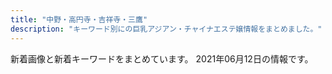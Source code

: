 ```yaml
---
title: "中野・高円寺・吉祥寺・三鷹"
description: "キーワード別にの巨乳アジアン・チャイナエステ嬢情報をまとめました。"
---
```


新着画像と新着キーワードをまとめています。
2021年06月12日の情報です。

<DmmAffiliateIns />
<KeywordTable
  shops={
    [
    {
        "keywords": {},
        "img_links": [],
        "name": "Candle \uff5e\u30ad\u30e3\u30f3\u30c9\u30eb\uff5e",
        "station": "JR\u837b\u7aaa\u99c5\u5357\u53e3",
        "url": "https://firelady.iest.info/"
    },
    {
        "url": "http://grace-ogikubo.link/",
        "name": "\u30b0\u30ec\u30fc\u30b9",
        "station": "JR\u837b\u7aaa\u99c5\u5317\u53e3",
        "img_links": [
            "http://grace-ogikubo.link/_src/18502374/img20160907013313231455.png",
            "http://grace-ogikubo.link/_src/18502272/line1.png",
            "http://grace-ogikubo.link/_src/38258164/img20191226185648441738.png",
            "http://grace-ogikubo.link/_src/48518203/img20201002172121418956.png",
            "http://grace-ogikubo.link/_src/18502309/img20160905232400497638.png",
            "http://grace-ogikubo.link/_src/18502259/gg1.png",
            "http://grace-ogikubo.link/_src/18502409/slider1.jpg",
            "http://grace-ogikubo.link/_src/18502341/sign.png",
            "http://grace-ogikubo.link/_src/18502372/img20160907013218046305.png",
            "http://grace-ogikubo.link/_src/33847588/img20190708123951442965.png",
            "http://grace-ogikubo.link/_src/18502350/ss1.png",
            "http://grace-ogikubo.link/_src/18502399/img20160907020750279447.png",
            "http://grace-ogikubo.link/_src/18502416/2.jpg",
            "http://grace-ogikubo.link/_src/46513792/img20180515000939366224.png",
            "http://grace-ogikubo.link/_src/38258161/img20191226185648441738.png",
            "http://grace-ogikubo.link/_src/49556483/img20201029190543267488.png",
            "http://grace-ogikubo.link/_src/18502311/img20160905232411911726.png",
            "http://grace-ogikubo.link/_src/18502260/gg2.png",
            "http://grace-ogikubo.link/_src/18502255/wechatimg584_20190422220534557.jpg",
            "http://grace-ogikubo.link/_src/22326430/sign.png",
            "http://grace-ogikubo.link/_src/49556469/img20201029190543267488.png",
            "http://grace-ogikubo.link/_src/46513781/img20200128123935549821.png",
            "http://grace-ogikubo.link/_src/22329248/img20180515000939399763.png",
            "http://grace-ogikubo.link/_src/18502270/xxxx.png",
            "http://grace-ogikubo.link/_src/36050681/img20191009182552057053.png",
            "http://grace-ogikubo.link/_src/18502268/sign.png",
            "http://grace-ogikubo.link/_src/18502430/slider.jpg",
            "http://grace-ogikubo.link/_src/22329262/img20180515003004409500.png",
            "http://grace-ogikubo.link/_src/18502317/img20160905232518927313.png",
            "http://grace-ogikubo.link/_src/46513721/img20180515000939399763.png",
            "http://grace-ogikubo.link/_src/18502410/slider2.jpg",
            "http://grace-ogikubo.link/_src/18502284/tel2.png",
            "http://grace-ogikubo.link/_src/18502497/img20180515000939360533.png",
            "http://grace-ogikubo.link/_src/18502383/line4.png",
            "http://grace-ogikubo.link/_src/18502408/slider4.jpg",
            "http://grace-ogikubo.link/_src/18502283/toho.png",
            "http://grace-ogikubo.link/_src/18502256/_dsf0551-hdr.jpg",
            "http://grace-ogikubo.link/_src/18502315/img20160905232445224246.png",
            "http://grace-ogikubo.link/_src/36050696/img20191009182552057053.png",
            "http://grace-ogikubo.link/_src/33848822/img20190708123951442965.png",
            "http://grace-ogikubo.link/_src/48517939/img20201002172121373632.png",
            "http://grace-ogikubo.link/_src/33848818/img20190304223459260987.png",
            "http://grace-ogikubo.link/_src/18502414/wechatimg276.jpg",
            "http://grace-ogikubo.link/_src/18502411/slider3.jpg",
            "http://grace-ogikubo.link/_src/18502375/img20160907013331366028.png",
            "http://grace-ogikubo.link/_src/46513779/img20180515000939366224.png",
            "http://grace-ogikubo.link/_src/18502313/img20160905232432223316.png",
            "http://grace-ogikubo.link/_src/18502424/img20180520131800398045.png",
            "http://grace-ogikubo.link/_src/18502373/img20160907013250266894.png",
            "http://grace-ogikubo.link/_src/51290507/img20210426145721510745.png",
            "http://grace-ogikubo.link/_src/48517942/img20201002172121418956.png",
            "http://grace-ogikubo.link/_src/18502420/img20191001122905775719.png",
            "http://grace-ogikubo.link/_src/18502282/bloc.png",
            "http://grace-ogikubo.link/_src/18502435/img20180514232217540570.png",
            "http://grace-ogikubo.link/_src/18502332/sign.png",
            "http://grace-ogikubo.link/_src/46513734/img20180515000939349207.png",
            "http://grace-ogikubo.link/_src/46513791/img20191210193133198345.png",
            "http://grace-ogikubo.link/_src/33848820/img20180515000939321049.png",
            "http://grace-ogikubo.link/_src/33847584/img20180515000939321049.png",
            "http://grace-ogikubo.link/_src/46513788/img20180515000939349207.png",
            "http://grace-ogikubo.link/_src/18502252/sign.png",
            "http://grace-ogikubo.link/_src/18502412/1.jpg",
            "http://grace-ogikubo.link/_src/18502257/_dsf0560.jpg",
            "http://grace-ogikubo.link/_src/18502254/wechatimg583_20190422220513214.jpg",
            "http://grace-ogikubo.link/_src/18502327/img20160906032301604001.png",
            "http://grace-ogikubo.link/_src/46513773/img20191210193133198345.png",
            "http://grace-ogikubo.link/_src/48518202/img20201002172121373632.png",
            "http://grace-ogikubo.link/_src/18502258/_dsf0569.jpg",
            "http://grace-ogikubo.link/_src/33847581/img20190304223459260987.png",
            "http://grace-ogikubo.link/_src/18502422/img20191001123048353708.png",
            "http://grace-ogikubo.link/_src/18502379/ss3.png",
            "http://grace-ogikubo.link/_src/39132552/img20200128123935549821.png"
        ],
        "keywords": {}
    },
    {
        "station": "JR\u4e2d\u91ce\u99c5\u5317\u53e3",
        "url": "http://www.fuwafuwa-massage.work/",
        "name": "\u3075\u308f\u3075\u308f",
        "img_links": [
            "http://www.fuwafuwa-massage.work/img/st30.jpg",
            "http://www.fuwafuwa-massage.work/img/acc4.jpg",
            "http://www.fuwafuwa-massage.work/img/head.jpg",
            "http://www.fuwafuwa-massage.work/img/mo.png",
            "http://www.fuwafuwa-massage.work/img/acc2.jpg",
            "http://www.fuwafuwa-massage.work/img/acc3.jpg",
            "http://www.fuwafuwa-massage.work/img/acc1.jpg",
            "http://www.fuwafuwa-massage.work/img/fla.jpg",
            "http://www.fuwafuwa-massage.work/img/st29.jpg",
            "http://www.fuwafuwa-massage.work/img/botton.jpg"
        ],
        "keywords": {
            "D": 1,
            "84": 1,
            "E": 1,
            "C": 7,
            "86": 1
        }
    },
    {
        "keywords": {},
        "station": "JR\u897f\u837b\u7aaa\u99c5\u5317\u53e3",
        "img_links": [
            "http://oil-msg.com/satsuki/images/bnr_restart.jpg",
            "http://oil-msg.com/satsuki/images/osirase.jpg",
            "http://oil-msg.com/satsuki/images/price_awaawa-3.png",
            "http://oil-msg.com/satsuki/images/p-4.jpg",
            "http://oil-msg.com/satsuki/images/t-3.png",
            "http://oil-msg.com/satsuki/images/copy.jpg",
            "http://oil-msg.com/satsuki/images/price_awaawa.png",
            "http://oil-msg.com/satsuki/images/p-1.jpg",
            "http://oil-msg.com/satsuki/images/back.png",
            "http://oil-msg.com/satsuki/images/p-5.jpg",
            "http://oil-msg.com/satsuki/images/price_oillymph.png",
            "http://oil-msg.com/satsuki/images/p-2.jpg",
            "http://oil-msg.com/satsuki/images/price_other.png",
            "http://oil-msg.com/satsuki/images/mainImages.jpg",
            "http://oil-msg.com/satsuki/images/p-6.jpg",
            "http://oil-msg.com/satsuki/images/campaign.jpg",
            "http://oil-msg.com/satsuki/images/p-3.jpg",
            "http://oil-msg.com/satsuki/images/price_awaawa-1.png",
            "http://oil-msg.com/satsuki/images/special_campaign.jpg",
            "http://oil-msg.com/satsuki/images/osirase-1.jpg",
            "http://oil-msg.com/satsuki/images/symbol_red.png",
            "http://oil-msg.com/satsuki/images/price_awaawa-2.png"
        ],
        "url": "http://oil-msg.com/satsuki/",
        "name": "\u5f69\u6708"
    },
    {
        "keywords": {
            "\u4e73": 1
        },
        "station": "JR\u4e2d\u91ce\u99c5\u5357\u53e3",
        "img_links": [
            "http://www.come0.work/templets/default/picture/stal.png",
            "http://www.come0.work/templets/default/picture/tit2.jpg",
            "http://www.come0.work/templets/default/picture/tit4.jpg",
            "http://www.come0.work/templets/default/picture/sys1.jpg",
            "http://www.come0.work/uploads/201102/1-201102105636225.jpg",
            "http://www.come0.work/templets/default/picture/tit3.jpg",
            "http://www.come0.work/{dede:global.cfg_templets_skin/}/picture/cg01.jpg",
            "http://www.come0.work/templets/default/picture/top01.png",
            "http://www.come0.work/uploads/201102/1-201102105649605.jpg",
            "http://www.come0.work/uploads/201110/1-201110102F2323.jpg",
            "http://www.come0.work/templets/default/picture/top03.png",
            "http://www.come0.work/templets/default/picture/top02.png",
            "http://www.come0.work/templets/default/picture/footer.png",
            "http://www.come0.work/{dede:global.cfg_templets_skin/}/picture/cg02.jpg",
            "http://www.come0.work/templets/default/picture/tit1.jpg",
            "http://www.come0.work/templets/default/picture/tit5.jpg"
        ],
        "url": "http://www.come0.work/",
        "name": "\u591c\u6765\u9999"
    },
    {
        "keywords": {
            "E": 40,
            "84": 30,
            "90": 20,
            "C": 10,
            "D": 20,
            "88": 20
        },
        "station": "JR\u5409\u7965\u5bfa\u99c5\u5317\u53e3",
        "name": "Flower",
        "img_links": [
            "http://flower.este.work/2/uploadimg/1618796832.jpg",
            "http://flower.este.work/2/uploadimg/1620087323.jpg",
            "http://flower.este.work/road04.jpg",
            "http://flower.este.work/2/uploadimg/1582955908.jpg",
            "http://flower.este.work/tel-c3a2f172a4364233cf4953ba8413cf3ce106683e214ac163f0bcec0a8d4147e4.png",
            "http://flower.este.work/2/uploadimg/1618796702.jpg",
            "http://flower.este.work/road02.jpg",
            "http://flower.este.work/2/uploadimg/1588680350.jpg",
            "http://flower.este.work/clock-5cc2bd5bcb7451b383ea47c700e43ebef3d82c1ed848c3d687cdd456fbe5589c.png",
            "http://flower.este.work/road01.jpg",
            "http://flower.este.work/2/uploadimg/1618796664.jpg",
            "http://flower.este.work/2/uploadimg/1605327663.jpg",
            "http://flower.este.work/2/uploadimg/1582956017.jpg",
            "http://flower.este.work/road03.jpg",
            "http://flower.este.work/2/uploadimg/1582956078.jpg"
        ],
        "url": "http://flower.este.work/"
    },
    {
        "station": "\u4e95\u837b\u99c5\u5357\u53e3",
        "img_links": [
            "http://relax-esthe.blue/images/cg4.jpg",
            "http://relax-esthe.blue/images/s3.jpg",
            "http://relax-esthe.blue/images/cg2.jpg",
            "http://relax-esthe.blue/images/cg5.jpg",
            "http://relax-esthe.blue/images/s2.jpg",
            "http://relax-esthe.blue/images/cg1.jpg",
            "http://relax-esthe.blue/images/cg3.jpg",
            "http://relax-esthe.blue/images/s1.jpg",
            "http://relax-esthe.blue/images/bnr200.jpg",
            "http://relax-esthe.blue/images/s5.jpg",
            "http://relax-esthe.blue/images/mobile.jpg"
        ],
        "keywords": {},
        "url": "http://relax-esthe.blue/",
        "name": "Cherry-\u30c1\u30a7\u30ea\u30fc-"
    },
    {
        "name": "Angelica\u30fb\u30a2\u30f3\u30b8\u30a7\u30ea\u30ab",
        "url": "http://heal-rlx.com/",
        "station": "JR\u4e2d\u91ce\u99c5\u5357\u53e3",
        "keywords": {
            "\u30bb\u30af\u30b7\u30fc": 1
        },
        "img_links": [
            "http://heal-rlx.com/images/access/road4.jpg",
            "http://heal-rlx.com/images/access/road1.jpg",
            "http://heal-rlx.com/images/gallery/gallery02.jpg",
            "http://heal-rlx.com/scdl/staff/10151.jpg",
            "http://heal-rlx.com/scdl/staff/10121.jpg",
            "http://heal-rlx.com/scdl/staff/10011.jpg",
            "http://heal-rlx.com/scdl/staff/10101.jpg",
            "http://heal-rlx.com/images/gallery/gallery01.jpg",
            "http://heal-rlx.com/scdl/staff/10122.jpg",
            "http://heal-rlx.com/scdl/staff/10041.jpg",
            "http://heal-rlx.com/images/access/kanban.jpg",
            "http://heal-rlx.com/images/sptod.png",
            "http://heal-rlx.com/images/access/roaddm.png",
            "http://heal-rlx.com/scdl/staff/10051.jpg",
            "http://heal-rlx.com/scdl/staff/10111.jpg",
            "http://heal-rlx.com/scdl/staff/10031.jpg",
            "http://heal-rlx.com/images/rec.jpg",
            "http://heal-rlx.com/images/access/road3.jpg",
            "http://heal-rlx.com/scdl/staff/10071.jpg",
            "http://heal-rlx.com/images/campaign1.jpg",
            "http://heal-rlx.com/images/sptel.png",
            "http://heal-rlx.com/images/campaign2.jpg",
            "http://heal-rlx.com/scdl/staff/10141.jpg",
            "http://heal-rlx.com/scdl/staff/10132.jpg",
            "http://heal-rlx.com/images/gallery/gallery03.jpg",
            "http://heal-rlx.com/images/access/road2.jpg",
            "http://heal-rlx.com/scdl/staff/10131.jpg",
            "http://heal-rlx.com/scdl/staff/10102.jpg"
        ]
    },
    {
        "name": "\u6e05\u604b \uff5e\u305b\u3044\u308c\u3093\uff5e",
        "img_links": [
            "http://sei-ren.work/images/staff_t.jpg",
            "http://sei-ren.work/staff/rin.jpg",
            "http://sei-ren.work/sp/menu/interior.jpg",
            "http://sei-ren.work/sp/images/e3.jpg",
            "http://sei-ren.work/sp/images/sisu_t.jpg",
            "http://sei-ren.work/images/b3.jpg",
            "http://sei-ren.work/sp/images/footer.png",
            "http://sei-ren.work/sp/images/rec.jpg",
            "http://sei-ren.work/images/tg.jpg",
            "http://sei-ren.work/sp/images/ac1.jpg",
            "http://sei-ren.work/sp/staff/riri.jpg",
            "http://sei-ren.work/sp/img/rin1.png",
            "http://sei-ren.work/sp/images/e5.jpg",
            "http://sei-ren.work/sp/images/int2.png",
            "http://sei-ren.work/sp/images/e6.jpg",
            "http://sei-ren.work/sp/images/tel.jpg",
            "http://sei-ren.work/sp/images/sys3.jpg",
            "http://sei-ren.work/sp/images/sys1.jpg",
            "http://sei-ren.work/sp/images/interior_t.jpg",
            "http://sei-ren.work/sp/images/sisu1.png",
            "http://sei-ren.work/sp/menu/top.jpg",
            "http://sei-ren.work/images/interior_t.jpg",
            "http://sei-ren.work/sp/images/s2.jpg",
            "http://sei-ren.work/images/int1.jpg",
            "http://sei-ren.work/sp/images/sys2.jpg",
            "http://sei-ren.work/sp/images/topgirl.jpg",
            "http://sei-ren.work/images/b2.jpg",
            "http://sei-ren.work/sp/images/staff_t.jpg",
            "http://sei-ren.work/sp/img/yuki1.png",
            "http://sei-ren.work/sp/images/e1.jpg",
            "http://sei-ren.work/images/b1.jpg",
            "http://sei-ren.work/sp/staff/yuki.jpg",
            "http://sei-ren.work/sp/menu/sisu.jpg",
            "http://sei-ren.work/staff/sizuka.jpg",
            "http://sei-ren.work/images/sys1.jpg",
            "http://sei-ren.work/images/sys4.jpg",
            "http://sei-ren.work/images/sm.jpg",
            "http://sei-ren.work/images/news.jpg",
            "http://sei-ren.work/img/rin1.png",
            "http://sei-ren.work/sp/images/head.jpg",
            "http://sei-ren.work/img/sizuka1.png",
            "http://sei-ren.work/sp/menu/staff.jpg",
            "http://sei-ren.work/sp/staff/emi.jpg",
            "http://sei-ren.work/sp/images/newsb.png",
            "http://sei-ren.work/sp/images/e2.jpg",
            "http://sei-ren.work/sp/img/emi1.png",
            "http://sei-ren.work/sp/images/s4.jpg",
            "http://sei-ren.work/img/yuki1.png",
            "http://sei-ren.work/images/int2.jpg",
            "http://sei-ren.work/sp/staff/rin.jpg",
            "http://sei-ren.work/sp/images/s3.jpg",
            "http://sei-ren.work/images/sys2.jpg",
            "http://sei-ren.work/sp/img/sizuka1.png",
            "http://sei-ren.work/img/emi1.png",
            "http://sei-ren.work/images/head.jpg",
            "http://sei-ren.work/staff/emi.jpg",
            "http://sei-ren.work/img/riri1.png",
            "http://sei-ren.work/sp/images/news.jpg",
            "http://sei-ren.work/sp/images/int1.jpg",
            "http://sei-ren.work/images/rec.jpg",
            "http://sei-ren.work/sp/images/sys4.png",
            "http://sei-ren.work/sp/staff/sizuka.jpg",
            "http://sei-ren.work/staff/yuki.jpg",
            "http://sei-ren.work/images/sys3.jpg",
            "http://sei-ren.work/sp/img/riri1.png",
            "http://sei-ren.work/sp/images/e4.jpg",
            "http://sei-ren.work/staff/riri.jpg"
        ],
        "keywords": {},
        "url": "http://sei-ren.work/",
        "station": "JR\u897f\u837b\u7aaa\u99c5\u5317\u53e3"
    },
    {
        "url": "http://hanabi.iest.jp/",
        "name": "\u82b1\u706b",
        "keywords": {},
        "img_links": [
            "http://hanabi.iest.jp/images/staff_image/staff_05b.jpg",
            "http://hanabi.iest.jp/images/massage/massage_04b.jpg",
            "http://hanabi.iest.jp/images/demo/slider/images/slide2.png",
            "http://hanabi.iest.jp/images/massage/massage_03a.jpg",
            "http://hanabi.iest.jp/images/staff_image/staff_06a.jpg",
            "http://hanabi.iest.jp/images/staff_image/staff_04a.jpg",
            "http://hanabi.iest.jp/images/massage/massage_01a.jpg",
            "http://hanabi.iest.jp/images/top/top_02.jpg",
            "http://hanabi.iest.jp/images/staff_image/staff_03a.jpg",
            "http://hanabi.iest.jp/images/top/top_08.png",
            "http://hanabi.iest.jp/images/home/index_11.jpg",
            "http://hanabi.iest.jp/images/staff_image/staff_08a.jpg",
            "http://hanabi.iest.jp/images/top/top_04.jpg",
            "http://hanabi.iest.jp/images/index_page_top.png",
            "http://hanabi.iest.jp/images/staff_image/staff_04b.jpg",
            "http://hanabi.iest.jp/images/massage/massage_la.jpg",
            "http://hanabi.iest.jp/images/massage/massage_02b.jpg",
            "http://hanabi.iest.jp/images/top/top_05.jpg",
            "http://hanabi.iest.jp/images/top/top_01.jpg",
            "http://hanabi.iest.jp/images/staff_one/staff_ba.png",
            "http://hanabi.iest.jp/images/staff_image/staff_09a.jpg",
            "http://hanabi.iest.jp/images/staff_image/staff_010a.jpg",
            "http://hanabi.iest.jp/images/staff_image/staff_07a.jpg",
            "http://hanabi.iest.jp/images/staff/staff_top.png",
            "http://hanabi.iest.jp/images/staff_image/staff_03b.jpg",
            "http://hanabi.iest.jp/images/top/top_03.jpg",
            "http://hanabi.iest.jp/images/home/index_tel.jpg",
            "http://hanabi.iest.jp/images/massage/massage_02a.jpg",
            "http://hanabi.iest.jp/images/home/top.jpg",
            "http://hanabi.iest.jp/images/demo/slider/images/slide1.png",
            "http://hanabi.iest.jp/images/massage/massage_04a.jpg",
            "http://hanabi.iest.jp/images/massage/massage_01b.jpg",
            "http://hanabi.iest.jp/images/top/top_06.jpg",
            "http://hanabi.iest.jp/images/massage/massage_03b.jpg",
            "http://hanabi.iest.jp/images/demo/slider/images/slide3.png",
            "http://hanabi.iest.jp/images/home/index_13.jpg",
            "http://hanabi.iest.jp/images/staff_image/staff_05a.jpg"
        ],
        "station": "\u6b66\u8535\u95a2\u99c5\u5357\u53e3"
    },
    {
        "name": "\u30ed\u30fc\u30ba",
        "keywords": {
            "C": 1
        },
        "station": "JR\u6771\u4e2d\u91ce\u99c5\u897f\u53e3",
        "img_links": [
            "http://relax-free.info/rose/images/bill5.jpg",
            "http://relax-free.info/rose/images/t2.jpg",
            "http://relax-free.info/rose/images/t1.jpg",
            "http://relax-free.info/rose/images/bar-greeting.png",
            "http://relax-free.info/rose/images/bar-sejutu.png",
            "http://relax-free.info/rose/images/s11.jpg",
            "http://relax-free.info/rose/images/t4.jpg",
            "http://relax-free.info/rose/images/s12.jpg",
            "http://relax-free.info/rose/images/s10.jpg",
            "http://relax-free.info/rose/images/bill3.jpg",
            "http://relax-free.info/rose/images/s9.jpg",
            "http://relax-free.info/rose/images/bill4.jpg",
            "http://relax-free.info/rose/images/t3.jpg",
            "http://relax-free.info/rose/images/bill2.jpg",
            "http://relax-free.info/rose/images/bill1.jpg"
        ],
        "url": "http://relax-free.info/rose/"
    },
    {
        "name": "\u6c34\u6676\u5bae-\u3059\u3044\u3057\u3087\u3046\u304d\u3085\u3046-",
        "img_links": [
            "https://su-rinpa.tokyo/wp-content/uploads/2019/11/8sauika.jpg",
            "https://su-rinpa.tokyo/wp-content/themes/este/img/top-img01.png",
            "https://su-rinpa.tokyo/wp-content/themes/este/img/2.jpg",
            "https://su-rinpa.tokyo/wp-content/uploads/2019/11/saaaaaaajksa.jpg",
            "https://su-rinpa.tokyo/wp-content/themes/este/img/1.jpg",
            "https://su-rinpa.tokyo/wp-content/themes/este/img/tel01.png",
            "https://su-rinpa.tokyo/wp-content/uploads/2019/11/8sakjhasasa.jpg",
            "https://su-rinpa.tokyo/wp-content/themes/este/img/top-img02.png",
            "https://su-rinpa.tokyo/wp-content/themes/este/img/top-img04.png",
            "https://su-rinpa.tokyo/wp-content/uploads/2019/11/satuysa.jpg",
            "https://su-rinpa.tokyo/wp-content/themes/este/img/3.jpg",
            "https://su-rinpa.tokyo/wp-content/themes/este/img/tel.png",
            "https://su-rinpa.tokyo/wp-content/themes/este/img/4.jpg"
        ],
        "url": "https://su-rinpa.tokyo/",
        "keywords": {
            "E": 4,
            "D": 11
        },
        "station": "\u91ce\u65b9\u99c5\u5357\u53e3"
    },
    {
        "name": "\u65b0\u53f0\u5317",
        "station": "JR\u9ad8\u5186\u5bfa\u99c5\u5317\u53e3",
        "url": "http://hakanai.tokyo/",
        "keywords": {
            "E": 3,
            "D": 4,
            "C": 13,
            "86": 7
        },
        "img_links": [
            "http://hakanai.tokyo/uploads/200703/1-200F3144ZN57.jpg",
            "http://hakanai.tokyo/uploads/200903/1-200Z3144H2605.jpg",
            "http://hakanai.tokyo/style/images/room4.jpg",
            "http://hakanai.tokyo/style/images/top.png",
            "http://hakanai.tokyo/uploads/201225/1-2012251A14GR.jpg",
            "http://hakanai.tokyo/style/images/girl-z1.jpg",
            "http://hakanai.tokyo/uploads/210112/1-21011215202O45.jpg",
            "http://hakanai.tokyo/style/images/mobile.jpg",
            "http://hakanai.tokyo/uploads/200703/1-200F314511G53.jpg",
            "http://hakanai.tokyo/style/images/staff_line.png",
            "http://hakanai.tokyo/style/images/end.jpg",
            "http://hakanai.tokyo/plus/images/room5.jpg",
            "http://hakanai.tokyo/uploads/210520/1-210520130QKZ.jpg",
            "http://hakanai.tokyo/uploads/210112/1-210112151422E5.jpg",
            "http://hakanai.tokyo/uploads/210507/1-21050G3035D04.jpg",
            "http://hakanai.tokyo/uploads/210507/1-21050G3040Y60.jpg",
            "http://hakanai.tokyo/style/images/bj3.png",
            "http://hakanai.tokyo/uploads/210112/1-210112151943312.jpg",
            "http://hakanai.tokyo/style/images/room2.jpg",
            "http://hakanai.tokyo/style/images/girl-z2.jpg",
            "http://hakanai.tokyo/style/images/room1.jpg",
            "http://hakanai.tokyo/style/images/room3.jpg",
            "http://hakanai.tokyo/uploads/210507/1-21050G3033b20.jpg",
            "http://hakanai.tokyo/uploads/201225/1-2012251A210T8.jpg",
            "http://hakanai.tokyo/uploads/200903/1-200Z3144I92D.jpg",
            "http://hakanai.tokyo/style/images/dt.jpg",
            "http://hakanai.tokyo/uploads/210520/1-210520130S93Q.jpg",
            "http://hakanai.tokyo/uploads/210520/1-210520130RR45.jpg",
            "http://hakanai.tokyo/uploads/201225/1-2012251A2024P.jpg",
            "http://hakanai.tokyo/uploads/200903/1-200Z3144JG54.jpg"
        ]
    },
    {
        "station": "JR\u5409\u7965\u5bfa\u99c5\u5317\u53e3",
        "keywords": {
            "89": 1,
            "C": 1,
            "D": 7,
            "86": 6,
            "\u80f8": 1,
            "85": 1,
            "E": 1
        },
        "img_links": [
            "http://zeanfio.tokyo/picture/pick.jpg",
            "http://zeanfio.tokyo/uploads/200613/1-20061313545XI.jpg",
            "http://zeanfio.tokyo/picture/room2.jpg",
            "http://zeanfio.tokyo/picture/room3.jpg",
            "http://zeanfio.tokyo/uploads/200826/1-200R612401XN.jpg",
            "http://zeanfio.tokyo/uploads/210416/1-210416133S4214.jpg",
            "http://zeanfio.tokyo/uploads/200826/1-200R612391O57.jpg",
            "http://zeanfio.tokyo/picture/top.jpg",
            "http://zeanfio.tokyo/picture/room4.jpg",
            "http://zeanfio.tokyo/uploads/210401/1-21040115504V30.jpg",
            "http://zeanfio.tokyo/picture/face_bj1.png",
            "http://zeanfio.tokyo/picture/room1.jpg",
            "http://zeanfio.tokyo/uploads/200525/1-2005251AZ0391.jpg",
            "http://zeanfio.tokyo/uploads/200826/1-200R61240062U.jpg",
            "http://zeanfio.tokyo/picture/s_staff.png",
            "http://zeanfio.tokyo/uploads/210401/1-210401155019443.jpg",
            "http://zeanfio.tokyo/uploads/200826/1-200R612410XQ.jpg",
            "http://zeanfio.tokyo/picture/news.jpg",
            "http://zeanfio.tokyo/uploads/200826/1-200R612392D44.jpg",
            "http://zeanfio.tokyo/picture/face.jpg",
            "http://zeanfio.tokyo/uploads/200826/1-200R6123K2943.jpg",
            "http://zeanfio.tokyo/uploads/200526/1-2005260T929410.jpg",
            "http://zeanfio.tokyo/uploads/200826/1-200R6123J3U4.jpg",
            "http://zeanfio.tokyo/uploads/200826/1-200R61240505J.jpg",
            "http://zeanfio.tokyo/uploads/200615/1-200615130103941.jpg",
            "http://zeanfio.tokyo/uploads/210416/1-2104161339114D.jpg"
        ],
        "name": "\u611b\u306e\u6d77",
        "url": "http://zeanfio.tokyo/"
    },
    {
        "url": "http://yuyu.est-u.com/",
        "img_links": [
            "http://yuyu.est-u.com/images/staff_11a.jpg",
            "http://yuyu.est-u.com/images/index_02.jpg",
            "http://yuyu.est-u.com/images/s1.jpg",
            "http://yuyu.est-u.com/staff/moe/1.jpg",
            "http://yuyu.est-u.com/images/index_01.jpg"
        ],
        "name": "\u3086\u3046\u3086\u3046",
        "station": "\u4e0a\u4e95\u8349\u99c5\u5357\u53e3",
        "keywords": {
            "C": 7
        }
    },
    {
        "keywords": {
            "86": 8,
            "D": 12,
            "87": 8,
            "C": 12,
            "85": 8
        },
        "url": "http://www.relaxation-hana.xyz/",
        "img_links": [
            "http://www.relaxation-hana.xyz/files/001.jpg",
            "http://www.relaxation-hana.xyz/files/006-02.jpg",
            "http://www.relaxation-hana.xyz/files/001-02.jpg",
            "http://www.relaxation-hana.xyz/files/004.jpg",
            "http://www.relaxation-hana.xyz/images/icon_staff.png",
            "http://www.relaxation-hana.xyz/files/005-03.jpg",
            "http://www.relaxation-hana.xyz/files/007-02.jpg",
            "http://www.relaxation-hana.xyz/files/006-03.jpg",
            "http://www.relaxation-hana.xyz/files/008-02.jpg",
            "http://www.relaxation-hana.xyz/files/008.jpg",
            "http://www.relaxation-hana.xyz/files/005-02.jpg",
            "http://www.relaxation-hana.xyz/files/006.jpg",
            "http://www.relaxation-hana.xyz/files/007.jpg",
            "http://www.relaxation-hana.xyz/images/icon_top.png",
            "http://www.relaxation-hana.xyz/files/005.jpg",
            "http://www.relaxation-hana.xyz/files/004-03.jpg",
            "http://www.relaxation-hana.xyz/images/icon_info.png",
            "http://www.relaxation-hana.xyz/files/004-02.jpg",
            "http://www.relaxation-hana.xyz/images/index_sm.png",
            "http://www.relaxation-hana.xyz/files/007-03.jpg",
            "http://www.relaxation-hana.xyz/images/mainImg_sub.jpg",
            "http://www.relaxation-hana.xyz/images/icon_tel.png",
            "http://www.relaxation-hana.xyz/files/001-03.jpg",
            "http://www.relaxation-hana.xyz/files/008-03.jpg",
            "http://www.relaxation-hana.xyz/images/btn2.png"
        ],
        "name": "\u30ea\u30e9\u30af\u30bc\u30fc\u30b7\u30e7\u30f3\u83ef",
        "station": "\u6771\u9ad8\u5186\u5bfa\u99c5"
    },
    {
        "name": "Amanda -\u30a2\u30de\u30f3\u30c0-",
        "img_links": [
            "http://www.amanni.work/img/hitomi1.jpg",
            "http://www.amanni.work/images/s1.png",
            "http://www.amanni.work/images/sys1.jpg",
            "http://www.amanni.work/images/b2.jpg",
            "http://www.amanni.work/images/interior_t.jpg",
            "http://www.amanni.work/img/aya1.jpg",
            "http://www.amanni.work/images/s2.jpg",
            "http://www.amanni.work/img/hana1.jpg",
            "http://www.amanni.work/images/ac1.jpg",
            "http://www.amanni.work/images/news.jpg",
            "http://www.amanni.work/images/ta.jpg",
            "http://www.amanni.work/img/yumi1.jpg",
            "http://www.amanni.work/images/staff_t.jpg",
            "http://www.amanni.work/images/s4.jpg",
            "http://www.amanni.work/images/2.jpg",
            "http://www.amanni.work/images/int2.jpg",
            "http://www.amanni.work/images/head.jpg",
            "http://www.amanni.work/images/mobile.jpg",
            "http://www.amanni.work/images/1.jpg",
            "http://www.amanni.work/images/int1.jpg",
            "http://www.amanni.work/images/s3.jpg",
            "http://www.amanni.work/images/s1.jpg",
            "http://www.amanni.work/images/b1.jpg",
            "http://www.amanni.work/images/4.jpg",
            "http://www.amanni.work/images/tel.jpg",
            "http://www.amanni.work/images/3.jpg",
            "http://www.amanni.work/images/sys2.jpg"
        ],
        "station": "JR\u963f\u4f50\u30f6\u8c37\u99c5\u5357\u53e3",
        "keywords": {},
        "url": "http://www.amanni.work/"
    },
    {
        "station": "JR\u897f\u837b\u7aaa\u99c5\u5357\u53e3",
        "img_links": [
            "http://www.es-koi.link/images/staff_t.jpg",
            "http://www.es-koi.link/images/line.png",
            "http://www.es-koi.link/images/8.jpg",
            "http://www.es-koi.link/images/3.jpg",
            "http://www.es-koi.link/images/6.jpg",
            "http://www.es-koi.link/images/sys2.jpg",
            "http://www.es-koi.link/img/sayuri1.jpg",
            "http://www.es-koi.link/images/head.jpg",
            "http://www.es-koi.link/images/mobile.jpg",
            "http://www.es-koi.link/img/yuyu1.jpg",
            "http://www.es-koi.link/img/nana1.jpg",
            "http://www.es-koi.link/images/int2.jpg",
            "http://www.es-koi.link/images/info.jpg",
            "http://www.es-koi.link/images/news.jpg",
            "http://www.es-koi.link/images/7.jpg",
            "http://www.es-koi.link/images/sys1.jpg",
            "http://www.es-koi.link/img/mimi1.jpg",
            "http://www.es-koi.link/img/raki1.jpg",
            "http://www.es-koi.link/images/ais.jpg",
            "http://www.es-koi.link/img/aoi1.jpg",
            "http://www.es-koi.link/images/5.jpg",
            "http://www.es-koi.link/images/interior_t.jpg",
            "http://www.es-koi.link/images/int1.jpg",
            "http://www.es-koi.link/images/tel.jpg",
            "http://www.es-koi.link/images/2.jpg"
        ],
        "name": "\u6843\u306e\u5fc3",
        "keywords": {},
        "url": "http://www.es-koi.link/"
    },
    {
        "station": "JR\u963f\u4f50\u30f6\u8c37\u99c5\u5317\u53e3",
        "name": "\u693f",
        "url": "http://massage.black/",
        "img_links": [
            "http://massage.black/images/img04.jpg",
            "http://massage.black/images/s02.jpg",
            "http://massage.black/images/img02.jpg",
            "http://massage.black/images/s03.jpg",
            "http://massage.black/images/s01.jpg",
            "http://massage.black/images/kan.jpg",
            "http://massage.black/images/qr.jpg",
            "http://massage.black/images/info.png"
        ],
        "keywords": {}
    },
    {
        "name": "CUTE",
        "img_links": [
            "https://cc-relax.com/wp-content/themes/este/img/tel_header.png",
            "https://cc-relax.com/wp-content/uploads/2019/12/21iouhjgvcute.jpg",
            "https://cc-relax.com/wp-content/themes/este/img/2.jpg",
            "https://cc-relax.com/wp-content/uploads/2019/12/2i1ouyghcute.jpg",
            "https://cc-relax.com/wp-content/themes/este/img/1.jpg",
            "https://cc-relax.com/wp-content/themes/este/img/tel_footer.png",
            "https://cc-relax.com/wp-content/themes/este/img/top-img04.png",
            "https://cc-relax.com/wp-content/themes/este/img/top-img03.png",
            "https://cc-relax.com/wp-content/uploads/2018/12/3122311221cute.jpg",
            "https://cc-relax.com/wp-content/themes/este/img/top-img01.png",
            "https://cc-relax.com/wp-content/themes/este/img/top-img01b.png",
            "https://cc-relax.com/wp-content/themes/este/img/call.png",
            "https://cc-relax.com/wp-content/themes/este/img/4.jpg",
            "https://cc-relax.com/wp-content/themes/este/img/top-img02g.png",
            "https://cc-relax.com/wp-content/themes/este/img/top-img01a.png",
            "https://cc-relax.com/wp-content/themes/este/img/3.jpg",
            "https://cc-relax.com/wp-content/uploads/2019/12/21yucute.jpg"
        ],
        "keywords": {
            "D": 8,
            "E": 7
        },
        "station": "\u65b9\u5357\u753a\u99c52\u756a\u51fa\u53e3",
        "url": "https://cc-relax.com/"
    },
    {
        "img_links": [
            "http://happy.esnavi.work/2/uploadimg/1622549567.jpeg",
            "http://happy.esnavi.work/2/uploadimg/1592499472.jpeg",
            "http://happy.esnavi.work/2/uploadimg/1591884128.jpeg",
            "http://happy.esnavi.work/room2.jpg",
            "http://happy.esnavi.work/room3.jpg",
            "http://happy.esnavi.work/room4.jpg",
            "http://happy.esnavi.work/room1.jpg",
            "http://happy.esnavi.work/2/uploadimg/1618490450.jpeg",
            "http://happy.esnavi.work/2/uploadimg/1591883779.jpeg",
            "http://happy.esnavi.work/top.jpg",
            "http://happy.esnavi.work/2/uploadimg/1592489482.jpeg",
            "http://happy.esnavi.work/2/uploadimg/1620041930.jpeg",
            "http://happy.esnavi.work/2/uploadimg/1595870725.jpeg",
            "http://happy.esnavi.work/mobile.jpg",
            "http://happy.esnavi.work/2/uploadimg/1593433507.jpeg"
        ],
        "keywords": {
            "89": 12,
            "C": 16,
            "88": 4,
            "\u80f8": 2,
            "90": 20
        },
        "url": "http://happy.esnavi.work/",
        "name": "\u6fc0\u5b89\u7f8e\u4eba",
        "station": "JR\u4e2d\u91ce\u99c5\u5317\u53e3"
    },
    {
        "url": "http://www.yumenoie.aromanv.com/",
        "name": "\u5922\u306e\u5bb6",
        "keywords": {
            "F": 2,
            "C": 8,
            "86": 16,
            "87": 24,
            "D": 30
        },
        "station": "\u4e0a\u77f3\u795e\u4e95\u99c5\u5357\u53e3",
        "img_links": [
            "http://www.yumenoie.aromanv.com/files/013.jpg",
            "http://www.yumenoie.aromanv.com/photo_news/upimg/310986094b7210ac0d_0.jpg",
            "http://www.yumenoie.aromanv.com/photo_news/upimg/47433607e8ffeabe69_1.jpg",
            "http://www.yumenoie.aromanv.com/files/002.jpg",
            "http://www.yumenoie.aromanv.com/photo_news/upimg/765155fc710510dd3a_0.jpg",
            "http://www.yumenoie.aromanv.com/files/010.jpg",
            "http://www.yumenoie.aromanv.com/files/005-02.jpg",
            "http://www.yumenoie.aromanv.com/images/m-left.jpg",
            "http://www.yumenoie.aromanv.com/photo_news/upimg/99298609ca43c21470_1.jpg",
            "http://www.yumenoie.aromanv.com/photo_news/upimg/402235fb7410b2aa2b_0.jpg",
            "http://www.yumenoie.aromanv.com/files/014.jpg",
            "http://www.yumenoie.aromanv.com/files/006.jpg",
            "http://www.yumenoie.aromanv.com/images/m-top02.jpg",
            "http://www.yumenoie.aromanv.com/files/019-02.jpg",
            "http://www.yumenoie.aromanv.com/files/011.jpg",
            "http://www.yumenoie.aromanv.com/photo_news/upimg/4060160640b183d8d9_0.jpg",
            "http://www.yumenoie.aromanv.com/photo_news/upimg/50542603347d614cd1_0.jpg",
            "http://www.yumenoie.aromanv.com/images/m-top-right03.jpg",
            "http://www.yumenoie.aromanv.com/files/015-02.jpg",
            "http://www.yumenoie.aromanv.com/images/m-right.jpg",
            "http://www.yumenoie.aromanv.com/files/017-02.jpg",
            "http://www.yumenoie.aromanv.com/images/m-top-right04.jpg",
            "http://www.yumenoie.aromanv.com/files/022.jpg",
            "http://www.yumenoie.aromanv.com/files/003.jpg",
            "http://www.yumenoie.aromanv.com/files/001-02.jpg",
            "http://www.yumenoie.aromanv.com/files/014-02.jpg",
            "http://www.yumenoie.aromanv.com/files/001.jpg",
            "http://www.yumenoie.aromanv.com/images/m-yejiao.jpg",
            "http://www.yumenoie.aromanv.com/images/call.png",
            "http://www.yumenoie.aromanv.com/files/017.jpg",
            "http://www.yumenoie.aromanv.com/photo_news/upimg/473076013a2f5de951_0.jpg",
            "http://www.yumenoie.aromanv.com/files/016.jpg",
            "http://www.yumenoie.aromanv.com/files/009-02.jpg",
            "http://www.yumenoie.aromanv.com/files/010-02.jpg",
            "http://www.yumenoie.aromanv.com/files/005.jpg",
            "http://www.yumenoie.aromanv.com/photo_news/upimg/429586077e104944f5_1.jpg",
            "http://www.yumenoie.aromanv.com/photo_news/upimg/4305560a330f063115_0.jpg",
            "http://www.yumenoie.aromanv.com/files/002-02.jpg",
            "http://www.yumenoie.aromanv.com/files/004-02.jpg",
            "http://www.yumenoie.aromanv.com/images/m-top-right02.jpg",
            "http://www.yumenoie.aromanv.com/files/020-02.jpg",
            "http://www.yumenoie.aromanv.com/images/m-top-right01.jpg",
            "http://www.yumenoie.aromanv.com/files/016-02.jpg",
            "http://www.yumenoie.aromanv.com/files/011-02.jpg",
            "http://www.yumenoie.aromanv.com/files/007-02.jpg",
            "http://www.yumenoie.aromanv.com/files/021.jpg",
            "http://www.yumenoie.aromanv.com/files/015.jpg",
            "http://www.yumenoie.aromanv.com/files/022-02.jpg",
            "http://www.yumenoie.aromanv.com/photo_news/upimg/9395860b9a822ecd04_0.jpg",
            "http://www.yumenoie.aromanv.com/files/013-02.jpg",
            "http://www.yumenoie.aromanv.com/files/012-02.jpg",
            "http://www.yumenoie.aromanv.com/files/019.jpg",
            "http://www.yumenoie.aromanv.com/files/020.jpg",
            "http://www.yumenoie.aromanv.com/photo_news/upimg/94881604b1c6bc3848_0.jpg",
            "http://www.yumenoie.aromanv.com/files/018.jpg",
            "http://www.yumenoie.aromanv.com/files/006-02.jpg",
            "http://www.yumenoie.aromanv.com/files/007.jpg",
            "http://www.yumenoie.aromanv.com/images/m-head.jpg",
            "http://www.yumenoie.aromanv.com/photo_news/upimg/2306160408316d7528_0.jpg",
            "http://www.yumenoie.aromanv.com/files/018-02.jpg",
            "http://www.yumenoie.aromanv.com/files/012.jpg",
            "http://www.yumenoie.aromanv.com/files/021-02.jpg",
            "http://www.yumenoie.aromanv.com/files/009.jpg",
            "http://www.yumenoie.aromanv.com/files/003-02.jpg",
            "http://www.yumenoie.aromanv.com/files/004.jpg",
            "http://www.yumenoie.aromanv.com/images/top-left01.jpg"
        ]
    },
    {
        "station": "JR\u9ad8\u5186\u5bfa\u99c5\u5317\u53e3",
        "url": "http://jewelry-hak.xyz/",
        "img_links": [
            "http://jewelry-hak.xyz/_src/38511776/4.jpg",
            "http://jewelry-hak.xyz/_src/55549007/wechatimg731.jpg",
            "http://jewelry-hak.xyz/_src/50627206/wechatimg691.jpg",
            "http://jewelry-hak.xyz/_src/38511746/wechatimg30.jpg",
            "http://jewelry-hak.xyz/_src/55549004/wechatimg732.jpg",
            "http://jewelry-hak.xyz/_src/55548987/wechatimg731.jpg",
            "http://jewelry-hak.xyz/_src/38511749/wechatimg561.jpg",
            "http://jewelry-hak.xyz/_src/38511721/wechatimg571.jpg",
            "http://jewelry-hak.xyz/_src/38511751/wechatimg561.jpg",
            "http://jewelry-hak.xyz/_src/38511760/wechatimg30.jpg",
            "http://jewelry-hak.xyz/_src/38511775/3.jpg",
            "http://jewelry-hak.xyz/_src/49618165/slider1.jpg",
            "http://jewelry-hak.xyz/_src/49642825/mmexport1604298600845.jpg",
            "http://jewelry-hak.xyz/_src/53696935/wechatimg166.jpg",
            "http://jewelry-hak.xyz/_src/55549005/wechatimg731.jpg",
            "http://jewelry-hak.xyz/_src/38511719/wechatimg570.jpg",
            "http://jewelry-hak.xyz/_src/38511723/wechatimg569_20201101131633190.jpg",
            "http://jewelry-hak.xyz/_src/38511786/cam2.jpg",
            "http://jewelry-hak.xyz/_src/38511793/navinavi_02.png",
            "http://jewelry-hak.xyz/_src/38511754/wechatimg47_20210118145652388.jpg",
            "http://jewelry-hak.xyz/_src/53696936/wechatimg166.jpg",
            "http://jewelry-hak.xyz/_src/50627326/wechatimg590.jpg",
            "http://jewelry-hak.xyz/_src/50627205/wechatimg691.jpg",
            "http://jewelry-hak.xyz/_src/38625720/wechatimg541.jpg",
            "http://jewelry-hak.xyz/_src/38511789/cam4.jpg",
            "http://jewelry-hak.xyz/_src/50627214/wechatimg914.jpg",
            "http://jewelry-hak.xyz/_src/53696932/wechatimg169_20210226172333400.jpg",
            "http://jewelry-hak.xyz/_src/49611181/wechatimg48_20210118145652340.jpg",
            "http://jewelry-hak.xyz/_src/50627325/wechatimg691.jpg",
            "http://jewelry-hak.xyz/_src/38511753/wechatimg47_20210118145652388.jpg",
            "http://jewelry-hak.xyz/_src/55549003/wechatimg732.jpg",
            "http://jewelry-hak.xyz/_src/38511774/2.jpg",
            "http://jewelry-hak.xyz/_src/53696933/wechatimg169_20210226172333400.jpg",
            "http://jewelry-hak.xyz/_src/55549006/wechatimg731.jpg",
            "http://jewelry-hak.xyz/_src/53696926/wechatimg166.jpg",
            "http://jewelry-hak.xyz/_src/38513882/cam.jpg",
            "http://jewelry-hak.xyz/_src/38511790/cam4.jpg",
            "http://jewelry-hak.xyz/_src/50627328/wechatimg590.jpg",
            "http://jewelry-hak.xyz/_src/55548988/wechatimg731.jpg",
            "http://jewelry-hak.xyz/_src/38511781/img20200108162027140241.png",
            "http://jewelry-hak.xyz/_src/38511787/cam3.jpg",
            "http://jewelry-hak.xyz/_src/38511791/navinavi_01.png",
            "http://jewelry-hak.xyz/_src/50627324/wechatimg691.jpg",
            "http://jewelry-hak.xyz/_src/55549002/wechatimg732.jpg",
            "http://jewelry-hak.xyz/_src/38511717/wechatimg568.jpg",
            "http://jewelry-hak.xyz/_src/53696931/wechatimg169_20210226172333400.jpg",
            "http://jewelry-hak.xyz/_src/38511785/cam2.jpg",
            "http://jewelry-hak.xyz/_src/53696934/wechatimg166.jpg",
            "http://jewelry-hak.xyz/_src/50627215/wechatimg914.jpg",
            "http://jewelry-hak.xyz/_src/38511752/wechatimg47_20210118145652388.jpg",
            "http://jewelry-hak.xyz/_src/53696927/wechatimg169_20210226172333400.jpg",
            "http://jewelry-hak.xyz/_src/50627327/wechatimg590.jpg",
            "http://jewelry-hak.xyz/_src/39952823/line.png",
            "http://jewelry-hak.xyz/_src/38511788/cam3.jpg",
            "http://jewelry-hak.xyz/_src/53696950/line.png",
            "http://jewelry-hak.xyz/_src/50627323/wechatimg691.jpg",
            "http://jewelry-hak.xyz/_src/38511750/wechatimg561.jpg",
            "http://jewelry-hak.xyz/_src/38511779/line.png",
            "http://jewelry-hak.xyz/_src/49611182/wechatimg48_20210118145652340.jpg",
            "http://jewelry-hak.xyz/_src/49618155/slider2.jpg",
            "http://jewelry-hak.xyz/_src/49611183/wechatimg48_20210118145652340.jpg",
            "http://jewelry-hak.xyz/_src/50627213/wechatimg914.jpg",
            "http://jewelry-hak.xyz/_src/38513880/cam.jpg"
        ],
        "keywords": {},
        "name": "\u30a2\u30ef\u30a2\u30ef\u30d5\u30a7\u30a2\u30ea\u30fc"
    },
    {
        "keywords": {
            "D": 16,
            "E": 11,
            "\u80f8": 3,
            "G": 3
        },
        "url": "https://aro-flower.com/",
        "station": "JR\u963f\u4f50\u30f6\u8c37\u99c5\u5357\u53e3",
        "name": "Aroma Flower\uff5e\u30a2\u30ed\u30de\u30d5\u30e9\u30ef\u30fc\uff5e",
        "img_links": [
            "https://aro-flower.com/wp-content/uploads/2018/12/tyfugihojska.jpg",
            "https://aro-flower.com/wp-content/uploads/2019/01/sahoaaxsjlklslkla.jpg",
            "https://aro-flower.com/wp-content/uploads/2019/03/srdtyfugih.jpg",
            "https://aro-flower.com/wp-content/themes/este/img/3.jpg",
            "https://aro-flower.com/wp-content/themes/este/img/top-img03b.png",
            "https://aro-flower.com/wp-content/themes/este/img/top-img01.png",
            "https://aro-flower.com/wp-content/themes/este/img/1.jpg",
            "https://aro-flower.com/wp-content/themes/este/img/tel.png",
            "https://aro-flower.com/wp-content/uploads/2018/12/121908765sa.jpg",
            "https://aro-flower.com/wp-content/uploads/2020/09/897216908765sa.jpg",
            "https://aro-flower.com/wp-content/themes/este/img/4.jpg",
            "https://aro-flower.com/wp-content/themes/este/img/6.jpg",
            "https://aro-flower.com/wp-content/uploads/2019/09/wasedrftyguihoj.jpg",
            "https://aro-flower.com/wp-content/uploads/2019/11/xcvbnmkpojihugy.jpg",
            "https://aro-flower.com/wp-content/themes/este/img/top-img03.png",
            "https://aro-flower.com/wp-content/themes/este/img/tel01.png",
            "https://aro-flower.com/wp-content/uploads/2020/12/2908765sa.jpg",
            "https://aro-flower.com/wp-content/themes/este/img/2.jpg",
            "https://aro-flower.com/wp-content/themes/este/img/5.jpg",
            "https://aro-flower.com/wp-content/uploads/2020/12/1908765sa.jpg"
        ]
    },
    {
        "station": "\u4e0a\u77f3\u795e\u4e95\u99c5\u5357\u53e3",
        "img_links": [
            "http://arm-esthe.com/images/news_bj3.jpg",
            "http://arm-esthe.com/staff/hana/01.jpg",
            "http://arm-esthe.com/images/s_staff.png",
            "http://arm-esthe.com/images/staff_bj3.jpg",
            "http://arm-esthe.com/staff/ann/01.jpg",
            "http://arm-esthe.com/images/staff0.jpg",
            "http://arm-esthe.com/staff/mai/01.jpg",
            "http://arm-esthe.com/images/s_link.png",
            "http://arm-esthe.com/staff/yuyu/01.jpg",
            "http://arm-esthe.com/images/s_news.png",
            "http://arm-esthe.com/staff/haruka/01.jpg",
            "http://arm-esthe.com/images/top.jpg"
        ],
        "url": "http://arm-esthe.com/",
        "name": "\u30d0\u30ca\u30ca",
        "keywords": {}
    },
    {
        "keywords": {},
        "img_links": [],
        "name": "\u306f\u3059\u3053",
        "station": "JR\u897f\u837b\u7aaa\u99c5\u5357\u53e3",
        "url": "http://hasuko.work/"
    },
    {
        "keywords": {
            "F": 1,
            "\u4e73": 1,
            "\u304a\u3063\u3071\u3044": 1,
            "\u80f8": 2,
            "\u30bb\u30af\u30b7\u30fc": 1,
            "\u5de8\u4e73": 1
        },
        "img_links": [
            "https://pureheart.tokyo/sites/default/files/styles/large/public/pictures/2021-06/hikaru_001.jpg",
            "https://pureheart.tokyo/sites/default/files/pictures/2020-06/20062201.jpg",
            "https://pureheart.tokyo/sites/default/files/pictures/2018-06/emi_001.jpg",
            "https://pureheart.tokyo/sites/default/files/pictures/2020-04/erina_005.jpg",
            "https://pureheart.tokyo/sites/default/files/pictures/2020-10/misaki_001.jpg",
            "https://pureheart.tokyo/sites/default/files/pictures/2020-04/ai_003.jpg",
            "https://pureheart.tokyo/sites/default/files/pictures/2018-06/aya_001.jpg",
            "https://pureheart.tokyo/sites/default/files/pictures/2021-06/hikaru_001.jpg",
            "https://pureheart.tokyo/sites/default/files/styles/large/public/pictures/2021-05/21052701.jpg",
            "https://pureheart.tokyo/sites/default/files/pictures/2021-01/rize_004_1.jpg",
            "https://pureheart.tokyo/sites/default/files/pictures/2019-02/iyo_01.jpg",
            "https://pureheart.tokyo/sites/default/files/pictures/2021-02/rio_001_0.jpg",
            "https://pureheart.tokyo/sites/default/files/pictures/2018-12/shizuka_001_2.jpg",
            "https://pureheart.tokyo/sites/default/files/inline-images/PA311702.jpg",
            "https://pureheart.tokyo/sites/default/files/inline-images/PA311701.jpg",
            "https://pureheart.tokyo/sites/default/files/pictures/2018-06/noa_001.jpg",
            "https://pureheart.tokyo/sites/default/files/pictures/2021-05/21052701.jpg",
            "https://pureheart.tokyo/sites/default/files/styles/large/public/pictures/2020-10/misaki_001.jpg",
            "https://pureheart.tokyo/sites/default/files/pictures/2018-09/miyuki_002_0.jpg"
        ],
        "station": "JR\u837b\u7aaa\u99c5\u5317\u53e3",
        "name": "Pure Heart",
        "url": "https://pureheart.tokyo/"
    },
    {
        "station": "\u6b66\u8535\u95a2\u99c5\u5317\u53e3",
        "name": "\u30e9\u30d6\u30ea\u30cf\u30fc\u30c8",
        "img_links": [
            "http://lovelyheart.iest.jp/images/staff/staff_03d.jpg",
            "http://lovelyheart.iest.jp/images/top/top_05.jpg",
            "http://lovelyheart.iest.jp/images/home/top.jpg",
            "http://lovelyheart.iest.jp/images/home/index_05.png",
            "http://lovelyheart.iest.jp/images/staff/staff_03.png",
            "http://lovelyheart.iest.jp/images/top_02.png",
            "http://lovelyheart.iest.jp/images/home/index_01.png",
            "http://lovelyheart.iest.jp/images/staff/staff_010d.jpg",
            "http://lovelyheart.iest.jp/images/home/index_15.png",
            "http://lovelyheart.iest.jp/images/staff/staff_012d.jpg",
            "http://lovelyheart.iest.jp/images/staff/staff_01d.jpg",
            "http://lovelyheart.iest.jp/images/home/index_g.png",
            "http://lovelyheart.iest.jp/images/top_flash_01.jpg",
            "http://lovelyheart.iest.jp/images/top/top_01.jpg",
            "http://lovelyheart.iest.jp/images/home/index_f.png",
            "http://lovelyheart.iest.jp/images/top_flash_02.jpg",
            "http://lovelyheart.iest.jp/images/home/index_19.png",
            "http://lovelyheart.iest.jp/images/home/index_tel.png",
            "http://lovelyheart.iest.jp/images/home/index_10.png",
            "http://lovelyheart.iest.jp/images/home/index_06.png",
            "http://lovelyheart.iest.jp/images/home/index_14.png",
            "http://lovelyheart.iest.jp/images/top/top_03.jpg",
            "http://lovelyheart.iest.jp/images/home/campaign_02.jpg",
            "http://lovelyheart.iest.jp/images/staff/staff_01.png",
            "http://lovelyheart.iest.jp/images/home/index_07.png",
            "http://lovelyheart.iest.jp/images/top/top_04.jpg",
            "http://lovelyheart.iest.jp/images/top/top_08.png",
            "http://lovelyheart.iest.jp/images/staff/staff_02d.jpg",
            "http://lovelyheart.iest.jp/images/home/index_17.png",
            "http://lovelyheart.iest.jp/images/staff/staff_011d.jpg",
            "http://lovelyheart.iest.jp/images/page_top.png",
            "http://lovelyheart.iest.jp/images/top_04.png",
            "http://lovelyheart.iest.jp/images/top/top_06.jpg",
            "http://lovelyheart.iest.jp/images/staff/staff_04d.jpg",
            "http://lovelyheart.iest.jp/images/home/index_h.png",
            "http://lovelyheart.iest.jp/images/top_01.png",
            "http://lovelyheart.iest.jp/images/home/index_11.png",
            "http://lovelyheart.iest.jp/images/staff/staff_05d.jpg",
            "http://lovelyheart.iest.jp/images/home/index_12.png",
            "http://lovelyheart.iest.jp/images/staff/staff_07d.jpg",
            "http://lovelyheart.iest.jp/images/home/index_09.png",
            "http://lovelyheart.iest.jp/images/home/index_13.png",
            "http://lovelyheart.iest.jp/images/headerParts01.png",
            "http://lovelyheart.iest.jp/images/home/index_d.png",
            "http://lovelyheart.iest.jp/images/top/top_02.jpg",
            "http://lovelyheart.iest.jp/images/staff/staff_09d.jpg",
            "http://lovelyheart.iest.jp/images/home/campaign_01.jpg",
            "http://lovelyheart.iest.jp/images/staff/staff_013d.jpg"
        ],
        "url": "http://lovelyheart.iest.jp/",
        "keywords": {
            "84": 2,
            "D": 7,
            "C": 1,
            "85": 4,
            "88": 1,
            "86": 1
        }
    },
    {
        "keywords": {},
        "url": "https://nakano-mensesthe.com/",
        "name": "\u6574\u4f53\u697d",
        "img_links": [
            "https://nakano-mensesthe.com/button/home.png",
            "https://nakano-mensesthe.com/menu/info.png",
            "https://nakano-mensesthe.com/staff/nana-s1.jpg",
            "https://nakano-mensesthe.com/room/esthe3.jpg",
            "https://nakano-mensesthe.com/icon/line.png",
            "https://nakano-mensesthe.com/staff/yuri-l1.jpg",
            "https://nakano-mensesthe.com/images/footer-l.png",
            "https://nakano-mensesthe.com/link/mens-esthe.png",
            "https://nakano-mensesthe.com/room/8.jpg",
            "https://nakano-mensesthe.com/staff/eri-s1.jpg",
            "https://nakano-mensesthe.com/staff/yuri-s1.jpg",
            "https://nakano-mensesthe.com/room/4.jpg",
            "https://nakano-mensesthe.com/button/staff.png",
            "https://nakano-mensesthe.com/staff/eri-l1.jpg",
            "https://nakano-mensesthe.com/2019/10/05/tenpo.jpg",
            "https://nakano-mensesthe.com/button/blog.png",
            "https://nakano-mensesthe.com/images/clear.png",
            "https://nakano-mensesthe.com/images/footer-r.png",
            "https://nakano-mensesthe.com/menu/gallery.png",
            "https://nakano-mensesthe.com/staff/nana-l1.jpg",
            "https://nakano-mensesthe.com/staff/aki-l1.jpg",
            "https://nakano-mensesthe.com/room/esthe1.jpg",
            "https://nakano-mensesthe.com/images/header3.png",
            "https://nakano-mensesthe.com/icon/twitter.png",
            "https://nakano-mensesthe.com/room/7.jpg",
            "https://nakano-mensesthe.com/icon/yelp.png",
            "https://nakano-mensesthe.com/room/3.jpg",
            "https://nakano-mensesthe.com/staff/aki-s1.jpg",
            "https://nakano-mensesthe.com/menu/blog.png",
            "https://nakano-mensesthe.com/menu/friend.png",
            "https://nakano-mensesthe.com/icon/facebook.png",
            "https://nakano-mensesthe.com/images/main-sp.jpg",
            "https://nakano-mensesthe.com/images/main1.jpg",
            "https://nakano-mensesthe.com/room/2.jpg",
            "https://nakano-mensesthe.com/2019/08/31/1.jpg",
            "https://nakano-mensesthe.com/room/esthe2.jpg",
            "https://nakano-mensesthe.com/room/1.jpg",
            "https://nakano-mensesthe.com/menu/home.png",
            "https://nakano-mensesthe.com/2020/12/21/eri.jpg"
        ],
        "station": "\u65b0\u4e2d\u91ce\u99c54\u756a\u51fa\u53e3"
    },
    {
        "keywords": {
            "85": 1,
            "88": 1,
            "86": 1,
            "90": 1,
            "C": 4
        },
        "station": "JR\u4e09\u9df9\u99c5\u5357\u53e3",
        "name": "\u30a8\u30b9\u30fb\u30c8\u30c3\u30d7",
        "img_links": [
            "http://f-relax.net/images/line.jpg",
            "http://f-relax.net/images/sub_12.jpg",
            "http://f-relax.net/girl/04b.jpg",
            "http://f-relax.net/images/index_07.jpg",
            "http://f-relax.net/girl/04a.jpg",
            "http://f-relax.net/images/index_01.jpg",
            "http://f-relax.net/girl/03.jpg",
            "http://f-relax.net/girl/01b.jpg",
            "http://f-relax.net/girl/03a.jpg",
            "http://f-relax.net/images/index_13.jpg",
            "http://f-relax.net/images/info_09.jpg",
            "http://f-relax.net/images/01.jpg",
            "http://f-relax.net/images/rec_09.jpg",
            "http://f-relax.net/images/index_11.jpg",
            "http://f-relax.net/girl/03b.jpg",
            "http://f-relax.net/images/index_02.jpg",
            "http://f-relax.net/girl/02.jpg",
            "http://f-relax.net/images/staff_09.jpg",
            "http://f-relax.net/images/index_05.jpg",
            "http://f-relax.net/images/info.jpg",
            "http://f-relax.net/girl/04.jpg",
            "http://f-relax.net/images/acc.jpg",
            "http://f-relax.net/images/rec.jpg",
            "http://f-relax.net/images/index_16.jpg",
            "http://f-relax.net/images/index_14.jpg",
            "http://f-relax.net/images/index_06.jpg",
            "http://f-relax.net/images/index_12.jpg",
            "http://f-relax.net/girl/02b.jpg",
            "http://f-relax.net/girl/02a.jpg",
            "http://f-relax.net/images/index_04.jpg",
            "http://f-relax.net/images/02.jpg",
            "http://f-relax.net/images/index_03.jpg",
            "http://f-relax.net/girl/01a.jpg",
            "http://f-relax.net/girl/01.jpg"
        ],
        "url": "http://f-relax.net/"
    },
    {
        "station": "JR\u9ad8\u5186\u5bfa\u99c5\u5317\u53e3",
        "keywords": {
            "88": 4,
            "85": 2,
            "D": 6,
            "86": 2,
            "C": 2
        },
        "name": "\u96a0\u308c\u5bb6",
        "img_links": [
            "http://www.kakurega.esturl.com/images/s4.jpg",
            "http://www.kakurega.esturl.com/images/s2.jpg",
            "http://www.kakurega.esturl.com/images/top_flash.jpg",
            "http://www.kakurega.esturl.com/images/top.jpg",
            "http://www.kakurega.esturl.com/images/mobile.jpg",
            "http://www.kakurega.esturl.com/images/news3.jpg",
            "http://www.kakurega.esturl.com/images/s1.jpg",
            "http://www.kakurega.esturl.com/files/002.jpg",
            "http://www.kakurega.esturl.com/images/s5.jpg",
            "http://www.kakurega.esturl.com/files/003.jpg",
            "http://www.kakurega.esturl.com/images/s3.jpg",
            "http://www.kakurega.esturl.com/files/001.jpg",
            "http://www.kakurega.esturl.com/files/004.jpg",
            "http://www.kakurega.esturl.com/images/news1.jpg"
        ],
        "url": "http://www.kakurega.esturl.com/"
    },
    {
        "url": "http://spa-only-one.jpn.mn/",
        "keywords": {
            "C": 14,
            "84": 1,
            "D": 3,
            "87": 1,
            "86": 1,
            "85": 1
        },
        "name": "SPA ONLY ONE",
        "img_links": [
            "http://spa-only-one.jpn.mn/images/s6.jpg",
            "http://spa-only-one.jpn.mn/photos/sites/15/2018/05/2018052706473315.jpg",
            "http://spa-only-one.jpn.mn/photos/sites/15/2018/05/2018052706514671.jpg",
            "http://spa-only-one.jpn.mn/photos/sites/15/2020/06/2020062320024668.jpg",
            "http://spa-only-one.jpn.mn/photos/sites/15/2017/11/2017111706403963.jpg",
            "http://spa-only-one.jpn.mn/photos/sites/15/2018/05/2018052706463940.jpg",
            "http://spa-only-one.jpn.mn/images/mobile.jpg",
            "http://spa-only-one.jpn.mn/photos/sites/15/2018/02/2018020401442712-e1519260883926.jpg",
            "http://spa-only-one.jpn.mn/images/girl-z1.jpg",
            "http://spa-only-one.jpn.mn/images/news.jpg",
            "http://spa-only-one.jpn.mn/images/s_staff.png",
            "http://spa-only-one.jpn.mn/photos/sites/15/2019/06/2019062511372543-265x400.jpg",
            "http://spa-only-one.jpn.mn/images/girl-z2.jpg",
            "http://spa-only-one.jpn.mn/images/s4.jpg",
            "http://spa-only-one.jpn.mn/images/s5.jpg",
            "http://spa-only-one.jpn.mn/images/s_link.png",
            "http://spa-only-one.jpn.mn/photos/sites/15/2018/05/2018052706482112.jpg",
            "http://spa-only-one.jpn.mn/photos/sites/15/2018/05/2018050703260387.jpg",
            "http://spa-only-one.jpn.mn/images/pick.jpg",
            "http://spa-only-one.jpn.mn/images/top.png",
            "http://spa-only-one.jpn.mn/images/s2.jpg",
            "http://spa-only-one.jpn.mn/photos/sites/15/2018/05/2018052706495271.jpg",
            "http://spa-only-one.jpn.mn/photos/sites/15/2018/05/2018052706491571.jpg"
        ],
        "station": "JR\u837b\u7aaa\u99c5\u5317\u53e3"
    },
    {
        "url": "http://www.smamu.net/kei/",
        "img_links": [
            "http://www.smamu.net/kei/view_obj/p_head_cast.png",
            "http://www.smamu.net/kei/view_event/photo/news1622617475.jpg",
            "http://www.smamu.net/kei/news/photo/news1622426680.jpg",
            "http://www.smamu.net/kei/pc_schedule/photo/1622423898-1.jpg",
            "http://www.smamu.net/kei/view_obj/price01.jpg",
            "http://www.smamu.net/kei/pc_schedule/photo/1622424840-2.jpg",
            "http://www.smamu.net/kei/view_obj/bn_top_mobile.jpg",
            "http://www.smamu.net/kei/view_obj/p_head_top.png",
            "http://www.smamu.net/kei/view_obj/hd_tp_reserve.png",
            "http://www.smamu.net/kei/upload/20210602-085733main_cast_sayaka_sss.jpg",
            "http://www.smamu.net/kei/upload/20210531-104118main_cast_asako_sss.jpg",
            "http://www.smamu.net/kei/view_obj/hd_top_newface.png",
            "http://www.smamu.net/kei/news/photo/news1622422960.jpg",
            "http://www.smamu.net/kei/pc_schedule/photo/1622426680-2.jpg",
            "http://www.smamu.net/kei/pc_schedule/photo/1622426680-1.jpg",
            "http://www.smamu.net/kei/view_obj/p_head_price.png",
            "http://www.smamu.net/kei/pc_schedule/photo/1622422960-2.jpg",
            "http://www.smamu.net/kei/view_obj/hd_top_information.png",
            "http://www.smamu.net/kei/view_obj/hd_top_mobile.png",
            "http://www.smamu.net/kei/pc_schedule/photo/m_noimage.jpg",
            "http://www.smamu.net/kei/news/photo/news1622423898.jpg",
            "http://www.smamu.net/kei/pc_schedule/photo/1622424840-1.jpg",
            "http://www.smamu.net/kei/pc_schedule/photo/1622423898-2.jpg",
            "http://www.smamu.net/kei/view_event/photo/news1622618057.jpg",
            "http://www.smamu.net/kei/view_obj/bottom_line_02.png",
            "http://www.smamu.net/kei/news/photo/news1622424840.jpg",
            "http://www.smamu.net/kei/pc_schedule/photo/1622422960-1.jpg",
            "http://www.smamu.net/kei/view_obj/hd_tp_reserve_button.png",
            "http://www.smamu.net/kei/upload/20210531-100654main_cast_miyuki_sss.jpg"
        ],
        "station": "JR\u837b\u7aaa\u99c5\u5357\u53e3",
        "keywords": {},
        "name": "\u6167 \uff5e\u3051\u3044\uff5e"
    },
    {
        "station": "JR\u9ad8\u5186\u5bfa\u99c5\u5317\u53e3",
        "img_links": [
            "http://k-angel.jpest.net/uploads//sites/40/2021/04/58.jpg",
            "http://k-angel.jpest.net/uploads//sites/40/2021/03/r1.jpg",
            "http://k-angel.jpest.net/uploads//sites/40/2021/04/ami-1.jpg",
            "http://k-angel.jpest.net/uploads//sites/40/2021/03/r6.jpg",
            "http://k-angel.jpest.net/uploads//sites/40/2021/04/g1-1.jpg",
            "http://k-angel.jpest.net/uploads//sites/40/2021/04/07.jpg",
            "http://k-angel.jpest.net/uploads//sites/40/2021/03/r5.jpg",
            "http://k-angel.jpest.net/uploads//sites/40/2021/04/17.jpg",
            "http://k-angel.jpest.net/uploads//sites/40/elementor/thumbs/02-1-p60rnbhj18107rxkc44lekicvjl1jijr284slvbg6s.jpg",
            "http://k-angel.jpest.net/uploads//sites/40/2021/04/03.jpg",
            "http://k-angel.jpest.net/uploads//sites/40/2021/03/r2.jpg",
            "http://k-angel.jpest.net/uploads//sites/40/2021/04/02-1.jpg",
            "http://k-angel.jpest.net/uploads//sites/40/2021/04/g5.jpg",
            "http://k-angel.jpest.net/uploads//sites/40/2021/03/r3.jpg",
            "http://k-angel.jpest.net/uploads//sites/40/elementor/thumbs/58-p60shh54avb6pe4l8neowgjqzkxzhx9q7hmlwglqk4.jpg",
            "http://k-angel.jpest.net/uploads//sites/40/elementor/thumbs/03-p60rkojtuyf1n5rgqh39wqgsvmkyy32v168r4x87n8.jpg",
            "http://k-angel.jpest.net/uploads//sites/40/elementor/thumbs/17-p60rpfmgesx8c6uyzj1dijaozr5ruzy0coz4ha6k6s.jpg",
            "http://k-angel.jpest.net/uploads//sites/40/2021/04/g6.jpg",
            "http://k-angel.jpest.net/uploads//sites/40/elementor/thumbs/07-p60rlzjrco7drnv741emdelukw5bmy9fvmv14raj04.jpg",
            "http://k-angel.jpest.net/uploads//sites/40/2021/03/r4.jpg"
        ],
        "keywords": {
            "C": 34
        },
        "url": "http://k-angel.jpest.net/",
        "name": "Angel\u30fb\u30a8\u30f3\u30b8\u30a7\u30eb"
    },
    {
        "name": "\u3082\u307f\u30fc\u3086",
        "img_links": [
            "http://f-rlx.xyz/images/index_13.jpg",
            "http://f-rlx.xyz/s/image/nav_sys.png",
            "http://f-rlx.xyz/images/index_05.jpg",
            "http://f-rlx.xyz/s/images/slider/next.png",
            "http://f-rlx.xyz/images/upload/thumb/87360a30af268254.jpg",
            "http://f-rlx.xyz/images/index_01.jpg",
            "http://f-rlx.xyz/images/upload/thumb/740e5dec2ca54806.jpg",
            "http://f-rlx.xyz/s/images/t4.jpg",
            "http://f-rlx.xyz/s/images/slider/1.jpg",
            "http://f-rlx.xyz/images/index_15.jpg",
            "http://f-rlx.xyz/images/upload/thumb/612c61f669752eb1.jpg",
            "http://f-rlx.xyz/images/upload/thumb/3ac43f67d2a8180e.jpg",
            "http://f-rlx.xyz/s/images/service_01.png",
            "http://f-rlx.xyz/girl/03.jpg",
            "http://f-rlx.xyz/images/index_27.jpg",
            "http://f-rlx.xyz/images/index_09.jpg",
            "http://f-rlx.xyz/images/upload/thumb/b40c9bdbc5a67fd9.jpg",
            "http://f-rlx.xyz/s/images/top_2.jpg",
            "http://f-rlx.xyz/s/uploads/06.jpg",
            "http://f-rlx.xyz/images/upload/thumb/90170edff42fc458.jpg",
            "http://f-rlx.xyz/images/index_16.jpg",
            "http://f-rlx.xyz/images/01.jpg",
            "http://f-rlx.xyz/images/02.jpg",
            "http://f-rlx.xyz/images/upload/thumb/02f5c6f80e764efa.jpg",
            "http://f-rlx.xyz/s/image/nav_topics.png",
            "http://f-rlx.xyz/s/image/nav_manga.png",
            "http://f-rlx.xyz/images/index_20.jpg",
            "http://f-rlx.xyz/images/index_21.jpg",
            "http://f-rlx.xyz/images/upload/thumb/ce903c0949e659f6.jpg",
            "http://f-rlx.xyz/s/image/nav_hotel.png",
            "http://f-rlx.xyz/images/rec_11.jpg",
            "http://f-rlx.xyz/s/images/t1.jpg",
            "http://f-rlx.xyz/s/images/t3.jpg",
            "http://f-rlx.xyz/s/images/okubokomachi.jpg",
            "http://f-rlx.xyz/images/index_08.jpg",
            "http://f-rlx.xyz/images/upload/thumb/b5b618087f90a9f8.jpg",
            "http://f-rlx.xyz/images/info_11.jpg",
            "http://f-rlx.xyz/s/images/t2.jpg",
            "http://f-rlx.xyz/images/index_03.jpg",
            "http://f-rlx.xyz/images/index_23.jpg",
            "http://f-rlx.xyz/images/info.jpg",
            "http://f-rlx.xyz/s/images/slider/prev.png",
            "http://f-rlx.xyz/images/index_26.jpg",
            "http://f-rlx.xyz/s/images/kanban.jpg",
            "http://f-rlx.xyz/images/upload/thumb/939a60785cc7a167.jpg",
            "http://f-rlx.xyz/images/upload/thumb/12c7dee67ce9a3ec.jpg",
            "http://f-rlx.xyz/girl/04.jpg",
            "http://f-rlx.xyz/images/staff_11.jpg",
            "http://f-rlx.xyz/images/index_04.jpg",
            "http://f-rlx.xyz/images/index_29.jpg",
            "http://f-rlx.xyz/images/rec.jpg",
            "http://f-rlx.xyz/images/index_07.jpg",
            "http://f-rlx.xyz/images/upload/thumb/f4775f16c6fc9aa2.jpg",
            "http://f-rlx.xyz/s/images/tel.png",
            "http://f-rlx.xyz/images/index_10.jpg",
            "http://f-rlx.xyz/images/index_02.jpg",
            "http://f-rlx.xyz/images/index_17.jpg",
            "http://f-rlx.xyz/girl/06.jpg",
            "http://f-rlx.xyz/s/image/nav_top.png",
            "http://f-rlx.xyz/s/images/pc.png",
            "http://f-rlx.xyz/s/images/service_03.png",
            "http://f-rlx.xyz/images/index_28.jpg",
            "http://f-rlx.xyz/s/uploads/08.jpg",
            "http://f-rlx.xyz/girl/02.jpg",
            "http://f-rlx.xyz/images/index_19.jpg",
            "http://f-rlx.xyz/images/upload/thumb/ca7495be19fbf15b.jpg",
            "http://f-rlx.xyz/s/images/iphone.png",
            "http://f-rlx.xyz/s/uploads/02.jpg",
            "http://f-rlx.xyz/s/images/slider/3.jpg",
            "http://f-rlx.xyz/images/index_06.jpg",
            "http://f-rlx.xyz/images/index_12.jpg",
            "http://f-rlx.xyz/images/03.jpg",
            "http://f-rlx.xyz/s/image/nav_cast.png",
            "http://f-rlx.xyz/images/index_24.jpg"
        ],
        "keywords": {
            "86": 5,
            "C": 5,
            "D": 5,
            "87": 5
        },
        "url": "http://f-rlx.xyz/",
        "station": "JR\u9ad8\u5186\u5bfa\u99c5\u5357\u53e3"
    },
    {
        "img_links": [
            "http://www.koibito.esturl.com/images/icon_tel.png",
            "http://www.koibito.esturl.com/files/001.jpg",
            "http://www.koibito.esturl.com/files/002.jpg",
            "http://www.koibito.esturl.com/images/icon_info.png",
            "http://www.koibito.esturl.com/files/005.jpg",
            "http://www.koibito.esturl.com/images/icon_top.png",
            "http://www.koibito.esturl.com/images/index_sm.png",
            "http://www.koibito.esturl.com/files/004.jpg",
            "http://www.koibito.esturl.com/images/mainImg_sub.jpg",
            "http://www.koibito.esturl.com/images/btn2.png",
            "http://www.koibito.esturl.com/files/009.jpg",
            "http://www.koibito.esturl.com/files/008.jpg",
            "http://www.koibito.esturl.com/images/icon_staff.png"
        ],
        "station": "JR\u4e2d\u91ce\u99c5\u5357\u53e3",
        "name": "\u732b\u5a18",
        "url": "http://www.koibito.esturl.com/",
        "keywords": {
            "86": 8,
            "87": 16,
            "\u30bb\u30af\u30b7\u30fc": 1,
            "C": 4,
            "D": 20
        }
    },
    {
        "img_links": [
            "https://jessica.relaxjp.com/css/nav/nav-006.png",
            "https://jessica.relaxjp.com/css/tel.png",
            "https://jessica.relaxjp.com/css/staff/staff01.jpg",
            "https://jessica.relaxjp.com/css/staff/staff02.jpg",
            "https://jessica.relaxjp.com/css/nav/nav-002.png",
            "https://jessica.relaxjp.com/css/staff/staff03.jpg",
            "https://jessica.relaxjp.com/css/nav/nav-005.png",
            "https://jessica.relaxjp.com/css/nav/nav-001.png",
            "https://jessica.relaxjp.com/css/nav/nav-004.png",
            "https://jessica.relaxjp.com/css/osusume02.jpg",
            "https://jessica.relaxjp.com/css/top01.png",
            "https://jessica.relaxjp.com/css/nav/nav-003.png"
        ],
        "station": "JR\u837b\u7aaa\u99c5\u897f\u53e3",
        "url": "https://jessica.relaxjp.com/",
        "name": "Jessica -\u30b8\u30a7\u30b7\u30ab-",
        "keywords": {
            "D": 2,
            "87": 1,
            "C": 1,
            "89": 2
        }
    },
    {
        "station": "JR\u6771\u4e2d\u91ce\u99c5\u6771\u53e3",
        "keywords": {
            "88": 3,
            "C": 14,
            "85": 3,
            "E": 4,
            "D": 4,
            "86": 3
        },
        "url": "http://www.es-selene.link/",
        "img_links": [
            "http://www.es-selene.link/staff/haru1.jpg",
            "http://www.es-selene.link/templates_c/e2s.jpg",
            "http://www.es-selene.link/templates_c/e1.jpg",
            "http://www.es-selene.link/img/access/topimage.jpg",
            "http://www.es-selene.link/staff/ena1.jpg",
            "http://www.es-selene.link/img/footer/tel.png",
            "http://www.es-selene.link/templates_c/e2.jpg",
            "http://www.es-selene.link/staff/yui1.jpg",
            "http://www.es-selene.link/img/recruit/topimage.jpg",
            "http://www.es-selene.link/img/icon/close.png",
            "http://www.es-selene.link/img/header/tel.png",
            "http://www.es-selene.link/templates_c/e3.jpg",
            "http://www.es-selene.link/templates_c/e3s.jpg",
            "http://www.es-selene.link/img/header/tel_s.png",
            "http://www.es-selene.link/img/banner/rec.jpg",
            "http://www.es-selene.link/templates_c/e1s.jpg"
        ],
        "name": "Selene*\u30bb\u30ec\u30fc\u30cd"
    },
    {
        "url": "http://yumi-haru.work/",
        "name": "\u3086\u307f\u306e\u306f\u308b",
        "img_links": [
            "http://yumi-haru.work/img/sta3.jpg",
            "http://yumi-haru.work/sp/img/sys.jpg",
            "http://yumi-haru.work/img/s2.jpg",
            "http://yumi-haru.work/sp/img/sta20.jpg",
            "http://yumi-haru.work/sp/img/t-a.jpg",
            "http://yumi-haru.work/img/th.png",
            "http://yumi-haru.work/sp/img/info.jpg",
            "http://yumi-haru.work/img/s8.jpg",
            "http://yumi-haru.work/sp/img/s8.jpg",
            "http://yumi-haru.work/sp/img/pic.jpg",
            "http://yumi-haru.work/img/s20.jpg",
            "http://yumi-haru.work/sp/img/s3.jpg",
            "http://yumi-haru.work/sp/img/t-o.jpg",
            "http://yumi-haru.work/img/top2.png",
            "http://yumi-haru.work/sp/img/s20.jpg",
            "http://yumi-haru.work/sp/img/tit.jpg",
            "http://yumi-haru.work/sp/img/tel.jpg",
            "http://yumi-haru.work/sp/img/time.jpg",
            "http://yumi-haru.work/sp/img/s21.jpg",
            "http://yumi-haru.work/img/sta20.jpg",
            "http://yumi-haru.work/sp/img/sta21.jpg",
            "http://yumi-haru.work/sp/img/sta8.jpg",
            "http://yumi-haru.work/sp/img/botton.jpg",
            "http://yumi-haru.work/img/acc.jpg",
            "http://yumi-haru.work/img/s3.jpg",
            "http://yumi-haru.work/img/sta8.jpg",
            "http://yumi-haru.work/sp/img/t-r.jpg",
            "http://yumi-haru.work/sp/img/t-t.jpg",
            "http://yumi-haru.work/sp/img/t-s.jpg",
            "http://yumi-haru.work/sp/img/add.jpg",
            "http://yumi-haru.work/sp/img/tel2.jpg",
            "http://yumi-haru.work/img/s21.jpg",
            "http://yumi-haru.work/sp/img/acc.jpg",
            "http://yumi-haru.work/img/nos.jpg",
            "http://yumi-haru.work/img/bb.png",
            "http://yumi-haru.work/img/mo.png",
            "http://yumi-haru.work/sp/img/pc.jpg",
            "http://yumi-haru.work/img/sta21.jpg"
        ],
        "station": "JR\u4e2d\u91ce\u99c5\u5357\u53e3",
        "keywords": {
            "D": 2,
            "88": 2,
            "85": 4,
            "C": 1,
            "87": 2,
            "86": 1
        }
    },
    {
        "station": "JR\u837b\u7aaa\u99c5\u897f\u53e3",
        "url": "http://tiramisu-o.com/",
        "name": "Tiramisu-\u30c6\u30a3\u30e9\u30df\u30b9-",
        "keywords": {
            "90": 1,
            "86": 2,
            "D": 12,
            "85": 1,
            "88": 2,
            "C": 4,
            "E": 1,
            "87": 11
        },
        "img_links": [
            "http://tiramisu-o.com/uploads/4e0b8c43eddabd91acede0412c242113.jpg",
            "http://tiramisu-o.com/uploads/6f76cd9eaff23d5d6398e9d606a901d1.jpg",
            "http://tiramisu-o.com/uploads/a7263623a76fce9fd9e74e3c5231dde6.jpg",
            "http://tiramisu-o.com/uploads/7c58aaecf422209a030b99bb8792a1cf.jpg",
            "http://tiramisu-o.com/uploads/5978b51ecca66ca81d431bcaad128c75.jpg",
            "http://tiramisu-o.com/images/index_19.jpg",
            "http://tiramisu-o.com/uploads/24dc578533fbd40c88dba3454a90df13.jpg",
            "http://tiramisu-o.com/uploads/74cae8e5ad5ff370a7835faa49a59ed0.jpg",
            "http://tiramisu-o.com/images/index_02.jpg",
            "http://tiramisu-o.com/images/index_09.jpg",
            "http://tiramisu-o.com/uploads/01928d7157707ed584ed91afaee09aa7.jpg",
            "http://tiramisu-o.com/images/index_13.jpg",
            "http://tiramisu-o.com/images/index_04.jpg",
            "http://tiramisu-o.com/images/index_20.jpg",
            "http://tiramisu-o.com/images/index_24.jpg",
            "http://tiramisu-o.com/uploads/ece2636e552ccdbaf2cac9f9eee51c28.jpg",
            "http://tiramisu-o.com/images/photo_12.jpg",
            "http://tiramisu-o.com/images/index_15.jpg",
            "http://tiramisu-o.com/images/index_08.jpg",
            "http://tiramisu-o.com/uploads/8db399091a85c075e1f0d0901aa7d948.jpg",
            "http://tiramisu-o.com/images/girls_13.jpg",
            "http://tiramisu-o.com/uploads/a127317ec4f5d0dc2281168df4090856.jpg",
            "http://tiramisu-o.com/images/index_05.jpg",
            "http://tiramisu-o.com/images/index_06.jpg",
            "http://tiramisu-o.com/uploads/5884fb095e084ab1c3fb3c13535db9d6.jpg",
            "http://tiramisu-o.com/uploads/748d799dda38b94591609302af071dd7.jpg",
            "http://tiramisu-o.com/uploads/c16088aeb419267011cf1f6cb5153cea.jpg",
            "http://tiramisu-o.com/uploads/1a05c443783e211268f5fd91fee961e6.jpg",
            "http://tiramisu-o.com/images/index_01.jpg",
            "http://tiramisu-o.com/images/index_03.jpg",
            "http://tiramisu-o.com/uploads/0576a8bf93edc11647c2e4e17ae1a0e1.jpg",
            "http://tiramisu-o.com/images/photo_11.jpg",
            "http://tiramisu-o.com/uploads/ad5b83ad32836796dd7749edbda88c42.jpg",
            "http://tiramisu-o.com/uploads/702c1288dd9843aabfbb06d182fec4f4.jpg",
            "http://tiramisu-o.com/images/index_18.jpg",
            "http://tiramisu-o.com/uploads/7ad70e845e154bf3fac932727fb23777.jpg",
            "http://tiramisu-o.com/images/link_11.jpg",
            "http://tiramisu-o.com/images/index_22.jpg",
            "http://tiramisu-o.com/images/index_07.jpg",
            "http://tiramisu-o.com/images/index_12.jpg",
            "http://tiramisu-o.com/my_work/images/pic1.png",
            "http://tiramisu-o.com/images/index_17.jpg",
            "http://tiramisu-o.com/images/index_16.jpg",
            "http://tiramisu-o.com/images/index_23.jpg",
            "http://tiramisu-o.com/uploads/0f11fd28e7ec7bc3475d7e4d04d97321.jpg",
            "http://tiramisu-o.com/images/girls_11.jpg",
            "http://tiramisu-o.com/images/index_10.jpg"
        ]
    },
    {
        "keywords": {
            "87": 6,
            "86": 31
        },
        "name": "\u5922\u6c17\u5206",
        "station": "\u4e2d\u91ce\u5742\u4e0a\u99c53\u756a\u53e3",
        "img_links": [
            "http://massage-aroma.red/images/cg09.jpg",
            "http://massage-aroma.red/images/b1.jpg",
            "http://massage-aroma.red/images/r2.jpg",
            "http://massage-aroma.red/images/b4.jpg",
            "http://massage-aroma.red/images/card.jpg",
            "http://massage-aroma.red/images/b5.jpg",
            "http://massage-aroma.red/images/b6.jpg",
            "http://massage-aroma.red/images/roser.png",
            "http://massage-aroma.red/images/r3.jpg",
            "http://massage-aroma.red/images/rosel.png",
            "http://massage-aroma.red/images/cg08.jpg",
            "http://massage-aroma.red/images/qrc.png",
            "http://massage-aroma.red/images/cg06.jpg",
            "http://massage-aroma.red/images/cg02.jpg",
            "http://massage-aroma.red/images/cg05.jpg",
            "http://massage-aroma.red/images/r1.jpg",
            "http://massage-aroma.red/images/kan.jpg",
            "http://massage-aroma.red/images/r4.jpg",
            "http://massage-aroma.red/images/tel.png",
            "http://massage-aroma.red/images/cg01.jpg",
            "http://massage-aroma.red/images/cg03.jpg",
            "http://massage-aroma.red/images/b2.jpg",
            "http://massage-aroma.red/images/b3.jpg"
        ],
        "url": "http://massage-aroma.red/"
    },
    {
        "keywords": {},
        "name": "\u6c34\u8272",
        "station": "JR\u837b\u7aaa\u99c5\u5357\u53e3",
        "url": "http://www.e-himawari.work/",
        "img_links": [
            "http://www.e-himawari.work/img/yui2.jpg",
            "http://www.e-himawari.work/images/up.png",
            "http://www.e-himawari.work/images/1.jpg",
            "http://www.e-himawari.work/img/momo2.jpg",
            "http://www.e-himawari.work/images/2.jpg",
            "http://www.e-himawari.work/img/ayumi1.jpg",
            "http://www.e-himawari.work/img/riri2.jpg",
            "http://www.e-himawari.work/img/ayaka2.jpg",
            "http://www.e-himawari.work/img/ayumi2.jpg",
            "http://www.e-himawari.work/img/ai2.jpg",
            "http://www.e-himawari.work/images/int1.jpg",
            "http://www.e-himawari.work/images/ta.jpg",
            "http://www.e-himawari.work/img/nao2.jpg",
            "http://www.e-himawari.work/img/momo1.jpg",
            "http://www.e-himawari.work/img/ayaka3.jpg",
            "http://www.e-himawari.work/img/kina1.jpg",
            "http://www.e-himawari.work/images/tel.jpg",
            "http://www.e-himawari.work/img/yuka2.jpg",
            "http://www.e-himawari.work/img/riri1.jpg",
            "http://www.e-himawari.work/img/ai3.jpg",
            "http://www.e-himawari.work/images/6.jpg",
            "http://www.e-himawari.work/images/9.jpg",
            "http://www.e-himawari.work/images/10.jpg",
            "http://www.e-himawari.work/img/ai1.jpg",
            "http://www.e-himawari.work/images/head.jpg",
            "http://www.e-himawari.work/img/kina2.jpg",
            "http://www.e-himawari.work/images/rec1.jpg",
            "http://www.e-himawari.work/images/int2.jpg",
            "http://www.e-himawari.work/images/7.jpg",
            "http://www.e-himawari.work/images/5.jpg",
            "http://www.e-himawari.work/images/staff_t.jpg",
            "http://www.e-himawari.work/images/4.jpg",
            "http://www.e-himawari.work/images/sys.jpg",
            "http://www.e-himawari.work/images/8.jpg",
            "http://www.e-himawari.work/img/ayumi3.jpg",
            "http://www.e-himawari.work/img/kina3.jpg",
            "http://www.e-himawari.work/images/news.jpg",
            "http://www.e-himawari.work/images/interior_t.jpg",
            "http://www.e-himawari.work/img/nana1.jpg",
            "http://www.e-himawari.work/images/mobile.jpg",
            "http://www.e-himawari.work/img/ayaka1.jpg",
            "http://www.e-himawari.work/img/yui1.jpg",
            "http://www.e-himawari.work/images/3.jpg",
            "http://www.e-himawari.work/img/nao1.jpg",
            "http://www.e-himawari.work/img/yuka1.jpg",
            "http://www.e-himawari.work/images/rec2.jpg"
        ]
    },
    {
        "keywords": {},
        "img_links": [],
        "url": "http://tiamo.est.cm/",
        "station": "JR\u837b\u7aaa\u99c5\u5357\u53e3",
        "name": "TIAMO \u30c6\u30a3\u30a2\u30e2"
    },
    {
        "img_links": [
            "http://relaxbest.net/staffPhoto/s20210516180630.jpg",
            "http://relaxbest.net/images/store/01.jpg",
            "http://relaxbest.net/staffPhoto/b20200904172838.jpg",
            "http://relaxbest.net/staffPhoto/s20200202033738.jpg",
            "http://relaxbest.net/staffPhoto/s20200804090123.jpg",
            "http://relaxbest.net/staffPhoto/s20200904172838.jpg",
            "http://relaxbest.net/js/sliderLine/slide_prev.png",
            "http://relaxbest.net/js/sliderLine/slide_next.png",
            "http://relaxbest.net/images/store/02.jpg",
            "http://relaxbest.net/images/store/04.jpg",
            "http://relaxbest.net/staffPhoto/b20200202033738.jpg",
            "http://relaxbest.net/images/store/05.jpg",
            "http://relaxbest.net/images/store/03.jpg",
            "http://relaxbest.net/images/returnBtn.png",
            "http://relaxbest.net/uploadfiles/images/campaignRelaxbest3.jpg",
            "http://relaxbest.net/staffPhoto/b20210516180630.jpg",
            "http://relaxbest.net/staffPhoto/b20200804090123.jpg"
        ],
        "url": "http://relaxbest.net",
        "keywords": {
            "85": 1
        },
        "name": "\u7965\u60a6 \u3057\u3087\u3046\u3048\u3064",
        "station": "\u9dfa\u30ce\u5bae\u99c5\u5317\u53e3"
    },
    {
        "keywords": {
            "85": 1,
            "E": 3,
            "D": 2,
            "86": 5,
            "C": 1
        },
        "name": "\u3086\u304d\u306e\u82b1",
        "url": "http://relax-massage.pink/",
        "img_links": [
            "http://relax-massage.pink/images/cg03.jpg",
            "http://relax-massage.pink/images/nav-001.png",
            "http://relax-massage.pink/images/nav-006.png",
            "http://relax-massage.pink/images/cg04.jpg",
            "http://relax-massage.pink/images/cg05.jpg",
            "http://relax-massage.pink/images/cg02.jpg",
            "http://relax-massage.pink/images/nav-002.png",
            "http://relax-massage.pink/images/nav-003.png",
            "http://relax-massage.pink/images/no.png",
            "http://relax-massage.pink/images/top001.png",
            "http://relax-massage.pink/images/cg01.jpg",
            "http://relax-massage.pink/images/cg06.jpg",
            "http://relax-massage.pink/images/nav-004.png",
            "http://relax-massage.pink/images/nav-005.png",
            "http://relax-massage.pink/images/tel.png"
        ],
        "station": "\u65b9\u5357\u753a\u99c5"
    },
    {
        "keywords": {},
        "name": "\u9b54\u732b",
        "img_links": [
            "http://ms-heal.com/images/13.jpg",
            "http://ms-heal.com/images/s_cast.png",
            "http://ms-heal.com/images/tel.png",
            "http://ms-heal.com/images/n1.jpg",
            "http://ms-heal.com/images/117.jpg",
            "http://ms-heal.com/images/12.jpg",
            "http://ms-heal.com/images/girl.jpg",
            "http://ms-heal.com/images/131.jpg",
            "http://ms-heal.com/images/new1.jpg",
            "http://ms-heal.com/images/top1.jpg",
            "http://ms-heal.com/images/083.jpg",
            "http://ms-heal.com/images/11.jpg",
            "http://ms-heal.com/images/07.jpg",
            "http://ms-heal.com/images/052.jpg",
            "http://ms-heal.com/images/m1.jpg",
            "http://ms-heal.com/images/15.jpg",
            "http://ms-heal.com/images/14.jpg",
            "http://ms-heal.com/images/01.jpg",
            "http://ms-heal.com/images/082.jpg",
            "http://ms-heal.com/images/tiao.jpg",
            "http://ms-heal.com/images/116.jpg",
            "http://ms-heal.com/images/02.jpg",
            "http://ms-heal.com/images/08.jpg",
            "http://ms-heal.com/images/05.jpg",
            "http://ms-heal.com/images/06.jpg",
            "http://ms-heal.com/images/03.jpg",
            "http://ms-heal.com/images/n3.jpg",
            "http://ms-heal.com/images/04.jpg",
            "http://ms-heal.com/images/09.jpg",
            "http://ms-heal.com/images/053.jpg"
        ],
        "station": "JR\u9ad8\u5186\u5bfa\u99c5\u5357\u53e3",
        "url": "http://ms-heal.com/"
    },
    {
        "url": "http://star-menz.com/",
        "keywords": {
            "85": 1,
            "G": 6,
            "83": 2,
            "C": 2,
            "E": 1,
            "84": 1,
            "94": 1
        },
        "name": "STAR\u30e1\u30f3\u30ba\u30a8\u30b9\u30c6",
        "img_links": [
            "http://star-menz.com/430.png",
            "https://www.tmpt3.com/img/loader.png",
            "http://star-menz.com/prof/girl010.jpg",
            "http://star-menz.com/prof/girl012.jpg",
            "http://star-menz.com/prof/girl08.jpg",
            "http://star-menz.com/img/pic/main02.jpg",
            "http://star-menz.com/prof/girl011.jpg",
            "http://star-menz.com/prof/girl09.jpg"
        ],
        "station": "JR\u9ad8\u5186\u5bfa\u99c5\u5317\u53e3"
    },
    {
        "keywords": {},
        "name": "\u30d4\u30e5\u30a2\u30cf\u30fc\u30c8",
        "station": "JR\u9ad8\u5186\u5bfa\u99c5\u5317\u53e3",
        "img_links": [
            "http://e-mira.net/_src/18381521/footer_06.png",
            "http://e-mira.net/_src/18381688/sign.png",
            "http://e-mira.net/_src/18381268/footer_05.png",
            "http://e-mira.net/_src/18381365/navi_10.png",
            "http://e-mira.net/_src/19217853/footer_06.png",
            "http://e-mira.net/_src/18381478/sign.png",
            "http://e-mira.net/_src/18381403/wechatimg50.jpg",
            "http://e-mira.net/_src/18381442/profile_05.png",
            "http://e-mira.net/_src/18381282/navi_13.png",
            "http://e-mira.net/_src/18381245/navi_15.png",
            "http://e-mira.net/_src/18381378/footer_03.png",
            "http://e-mira.net/_src/18381658/footer_03.png",
            "http://e-mira.net/_src/18381670/navi_11.png",
            "http://e-mira.net/_src/18381395/navi_13.png",
            "http://e-mira.net/_src/18381324/navi_13.png",
            "http://e-mira.net/_src/25639994/footer_05.png",
            "http://e-mira.net/_src/18381227/footer_05.png",
            "http://e-mira.net/_src/21452882/wechatimg108.jpg",
            "http://e-mira.net/_src/18381342/footer_02.png",
            "http://e-mira.net/_src/18381576/navi_10.png",
            "http://e-mira.net/_src/18381155/navi_14.png",
            "http://e-mira.net/_src/18381359/navi_13.png",
            "http://e-mira.net/_src/18381626/footer_06.png",
            "http://e-mira.net/_src/18381328/navi_15.png",
            "http://e-mira.net/_src/18381638/navi_12.png",
            "http://e-mira.net/_src/32450222/unnamed_20180612172938653.jpg",
            "http://e-mira.net/_src/18381623/footer_03.png",
            "http://e-mira.net/_src/18381397/navi_14.png",
            "http://e-mira.net/_src/18381692/footer_02.png",
            "http://e-mira.net/_src/18381364/navi_15.png",
            "http://e-mira.net/_src/18381618/sign.png",
            "http://e-mira.net/_src/18381635/navi_11.png",
            "http://e-mira.net/_src/18381339/sign.png",
            "http://e-mira.net/_src/18381640/navi_13.png",
            "http://e-mira.net/_src/18381501/navi_14.png",
            "http://e-mira.net/_src/25639974/navi_14.png",
            "http://e-mira.net/_src/18381641/navi_14.png",
            "http://e-mira.net/_src/18381381/footer_06.png",
            "http://e-mira.net/_src/18381285/navi_14.png",
            "http://e-mira.net/_src/18381582/profile_05.png",
            "http://e-mira.net/_src/18381246/navi_15.png",
            "http://e-mira.net/_src/18381231/sign.png",
            "http://e-mira.net/_src/18381140/footer_07.png",
            "http://e-mira.net/_src/56132861/wechatimg1020.jpg",
            "http://e-mira.net/_src/18381609/navi_15.png",
            "http://e-mira.net/_src/18381508/wechatimg1143.jpg",
            "http://e-mira.net/_src/18381506/navi_10.png",
            "http://e-mira.net/_src/25639996/footer_07.png",
            "http://e-mira.net/_src/18381221/sign.png",
            "http://e-mira.net/_src/18381652/profile_05.png",
            "http://e-mira.net/_src/18381119/line2.png",
            "http://e-mira.net/_src/25639981/wechatimg156_20201124112344134.jpg",
            "http://e-mira.net/_src/18381514/sign.png",
            "http://e-mira.net/_src/18381182/footer_04.png",
            "http://e-mira.net/_src/18381479/sign.png",
            "http://e-mira.net/_src/18381416/footer_06.png",
            "http://e-mira.net/_src/53568960/navi_10.png",
            "http://e-mira.net/_src/18381177/sign.png",
            "http://e-mira.net/_src/18381499/navi_13.png",
            "http://e-mira.net/_src/18381706/backback_03.png",
            "http://e-mira.net/_src/18381183/footer_05.png",
            "http://e-mira.net/_src/18381333/unnamed_20180612172938653.jpg",
            "http://e-mira.net/_src/18381461/navi_11.png",
            "http://e-mira.net/_src/18381110/navi_14.png",
            "http://e-mira.net/_src/18381601/navi_11.png",
            "http://e-mira.net/_src/19217848/sign.png",
            "http://e-mira.net/_src/54747009/wechatimg1144.jpg",
            "http://e-mira.net/_src/18381624/footer_04.png",
            "http://e-mira.net/_src/18381659/footer_04.png",
            "http://e-mira.net/_src/25639977/navi_15.png",
            "http://e-mira.net/_src/19173124/wechatimg705.jpg",
            "http://e-mira.net/_src/53568989/sign.png",
            "http://e-mira.net/_src/18381482/footer_02.png",
            "http://e-mira.net/_src/53568983/footer_06.png",
            "http://e-mira.net/_src/56132863/wechatimg412.jpg",
            "http://e-mira.net/_src/53568967/navi_12.png",
            "http://e-mira.net/_src/18381092/footer_05.png",
            "http://e-mira.net/_src/18381269/footer_06.png",
            "http://e-mira.net/_src/18381200/navi_14.png",
            "http://e-mira.net/_src/18381629/sign.png",
            "http://e-mira.net/_src/18381203/navi_10.png",
            "http://e-mira.net/_src/18381345/footer_05.png",
            "http://e-mira.net/_src/18381349/sign.png",
            "http://e-mira.net/_src/18381346/footer_06.png",
            "http://e-mira.net/_src/18381594/sign.png",
            "http://e-mira.net/_src/53569040/wechatimg232.jpg",
            "http://e-mira.net/_src/18381503/navi_15.png",
            "http://e-mira.net/_src/18381434/navi_15.png",
            "http://e-mira.net/_src/18381417/footer_07.png",
            "http://e-mira.net/_src/18381678/navi_15.png",
            "http://e-mira.net/_src/18381699/sign.png",
            "http://e-mira.net/_src/18381452/footer_07.png",
            "http://e-mira.net/_src/18381512/profile_05.png",
            "http://e-mira.net/_src/18381705/sign.png",
            "http://e-mira.net/_src/18381363/navi_15.png",
            "http://e-mira.net/_src/18381513/sign.png",
            "http://e-mira.net/_src/18381247/navi_10.png",
            "http://e-mira.net/_src/18381469/navi_15.png",
            "http://e-mira.net/_src/18381708/qr.png",
            "http://e-mira.net/_src/18381568/navi_12.png",
            "http://e-mira.net/_src/18381281/navi_12.png",
            "http://e-mira.net/_src/18381071/navi_15.png",
            "http://e-mira.net/_src/53568978/sign.png",
            "http://e-mira.net/_src/18381139/footer_06.png",
            "http://e-mira.net/_src/18381627/footer_07.png",
            "http://e-mira.net/_src/18381338/sign.png",
            "http://e-mira.net/_src/18381496/navi_11.png",
            "http://e-mira.net/_src/18381090/footer_03.png",
            "http://e-mira.net/_src/18381486/footer_06.png",
            "http://e-mira.net/_src/18381436/navi_10.png",
            "http://e-mira.net/_src/18381159/navi_10.png",
            "http://e-mira.net/_src/18381425/navi_11.png",
            "http://e-mira.net/_src/18381408/sign.png",
            "http://e-mira.net/_src/18381687/profile_05.png",
            "http://e-mira.net/_src/18381664/sign.png",
            "http://e-mira.net/_src/53569010/wechatimg156_20201124112344134.jpg",
            "http://e-mira.net/_src/18381428/navi_12.png",
            "http://e-mira.net/_src/18381113/navi_10.png",
            "http://e-mira.net/_src/18381150/navi_12.png",
            "http://e-mira.net/_src/18381194/navi_11.png",
            "http://e-mira.net/_src/18381091/footer_04.png",
            "http://e-mira.net/_src/18381239/navi_12.png",
            "http://e-mira.net/_src/18381573/navi_15.png",
            "http://e-mira.net/_src/18381075/line.png",
            "http://e-mira.net/_src/18381723/ac3.png",
            "http://e-mira.net/_src/18381429/navi_13.png",
            "http://e-mira.net/_src/18381432/navi_14.png",
            "http://e-mira.net/_src/19217839/navi_11.png",
            "http://e-mira.net/_src/18381196/navi_12.png",
            "http://e-mira.net/_src/53568966/navi_13.png",
            "http://e-mira.net/_src/18381304/sign.png",
            "http://e-mira.net/_src/18381575/navi_10.png",
            "http://e-mira.net/_src/18381152/navi_13.png",
            "http://e-mira.net/_src/18381180/footer_02.png",
            "http://e-mira.net/_src/18381093/footer_06.png",
            "http://e-mira.net/_src/18381337/profile_05.png",
            "http://e-mira.net/_src/18381266/footer_03.png",
            "http://e-mira.net/_src/18381566/navi_11.png",
            "http://e-mira.net/_src/18381137/footer_04.png",
            "http://e-mira.net/_src/18381284/navi_14.png",
            "http://e-mira.net/_src/53568965/navi_13.png",
            "http://e-mira.net/_src/53568969/navi_11.png",
            "http://e-mira.net/_src/19217857/footer_02.png",
            "http://e-mira.net/_src/18381697/footer_07.png",
            "http://e-mira.net/_src/18381310/footer_05.png",
            "http://e-mira.net/_src/18381407/profile_05.png",
            "http://e-mira.net/_src/18381312/footer_07.png",
            "http://e-mira.net/_src/18381433/navi_15.png",
            "http://e-mira.net/_src/19217840/navi_11.png",
            "http://e-mira.net/_src/18381361/navi_14.png",
            "http://e-mira.net/_src/18381574/navi_15.png",
            "http://e-mira.net/_src/18381460/navi_11.png",
            "http://e-mira.net/_src/18381604/navi_13.png",
            "http://e-mira.net/_src/18381676/navi_14.png",
            "http://e-mira.net/_src/18381448/footer_03.png",
            "http://e-mira.net/_src/18381694/footer_04.png",
            "http://e-mira.net/_src/18381228/footer_06.png",
            "http://e-mira.net/_src/18381138/footer_05.png",
            "http://e-mira.net/_src/21452507/wechatimg232.jpg",
            "http://e-mira.net/_src/25639979/navi_10.png",
            "http://e-mira.net/_src/18381590/footer_05.png",
            "http://e-mira.net/_src/18381073/navi_10.png",
            "http://e-mira.net/_src/25639970/navi_12.png",
            "http://e-mira.net/_src/18381520/footer_05.png",
            "http://e-mira.net/_src/53569008/wechatimg152.jpg",
            "http://e-mira.net/_src/18381325/navi_13.png",
            "http://e-mira.net/_src/18381156/navi_15.png",
            "http://e-mira.net/_src/18381522/footer_07.png",
            "http://e-mira.net/_src/18381111/navi_15.png",
            "http://e-mira.net/_src/18381292/line2.png",
            "http://e-mira.net/_src/19217835/navi_13.png",
            "http://e-mira.net/_src/18381466/navi_14.png",
            "http://e-mira.net/_src/18381625/footer_05.png",
            "http://e-mira.net/_src/18381135/footer_02.png",
            "http://e-mira.net/_src/18381368/smartselect_20190726-192136_wechat.jpg",
            "http://e-mira.net/_src/18381226/footer_04.png",
            "http://e-mira.net/_src/53568982/footer_07.png",
            "http://e-mira.net/_src/18381711/img20190616221341454274.jpg",
            "http://e-mira.net/_src/18381680/navi_10.png",
            "http://e-mira.net/_src/18381380/footer_05.png",
            "http://e-mira.net/_src/18381725/ac4.png",
            "http://e-mira.net/_src/18381426/navi_11.png",
            "http://e-mira.net/_src/18381238/navi_11.png",
            "http://e-mira.net/_src/25639971/navi_12.png",
            "http://e-mira.net/_src/18381611/navi_10.png",
            "http://e-mira.net/_src/19217834/navi_14.png",
            "http://e-mira.net/_src/18381430/navi_13.png",
            "http://e-mira.net/_src/18381314/sign.png",
            "http://e-mira.net/_src/18381673/navi_12.png",
            "http://e-mira.net/_src/19217836/navi_13.png",
            "http://e-mira.net/_src/18381689/sign.png",
            "http://e-mira.net/_src/18381078/notice.png",
            "http://e-mira.net/_src/18381467/navi_14.png",
            "http://e-mira.net/_src/18381660/footer_05.png",
            "http://e-mira.net/_src/18381565/navi_11.png",
            "http://e-mira.net/_src/18381572/navi_14.png",
            "http://e-mira.net/_src/53568963/navi_14.png",
            "http://e-mira.net/_src/18381229/footer_07.png",
            "http://e-mira.net/_src/18381283/navi_13.png",
            "http://e-mira.net/_src/25639978/navi_10.png",
            "http://e-mira.net/_src/18381783/wechatimg232.jpg",
            "http://e-mira.net/_src/19217847/profile_05.png",
            "http://e-mira.net/_src/39651631/wechatimg50.jpg",
            "http://e-mira.net/_src/25639969/navi_11.png",
            "http://e-mira.net/_src/18381643/navi_15.png",
            "http://e-mira.net/_src/18381225/footer_03.png",
            "http://e-mira.net/_src/18381114/navi_10.png",
            "http://e-mira.net/_src/18381355/navi_11.png",
            "http://e-mira.net/_src/18381329/navi_15.png",
            "http://e-mira.net/_src/18381162/line2.png",
            "http://e-mira.net/_src/18381583/sign.png",
            "http://e-mira.net/_src/53568962/navi_15.png",
            "http://e-mira.net/_src/18381358/navi_12.png",
            "http://e-mira.net/_src/18381209/line2.png",
            "http://e-mira.net/_src/19217832/navi_15.png",
            "http://e-mira.net/_src/19217830/navi_10.png",
            "http://e-mira.net/_src/18381619/sign.png",
            "http://e-mira.net/_src/18381719/ac1.png",
            "http://e-mira.net/_src/18381600/navi_11.png",
            "http://e-mira.net/_src/18381320/navi_11.png",
            "http://e-mira.net/_src/18381132/sign.png",
            "http://e-mira.net/_src/18381451/footer_06.png",
            "http://e-mira.net/_src/44386538/wechatimg70_20200612110516119.jpg",
            "http://e-mira.net/_src/18381089/footer_02.png",
            "http://e-mira.net/_src/18381695/footer_05.png",
            "http://e-mira.net/_src/18381322/navi_12.png",
            "http://e-mira.net/_src/18381617/profile_05.png",
            "http://e-mira.net/_src/18381679/navi_15.png",
            "http://e-mira.net/_src/18381661/footer_06.png",
            "http://e-mira.net/_src/18381136/footer_03.png",
            "http://e-mira.net/_src/18381570/navi_13.png",
            "http://e-mira.net/_src/18381449/footer_04.png",
            "http://e-mira.net/_src/18381438/wechatimg152.jpg",
            "http://e-mira.net/_src/18381070/navi_14.png",
            "http://e-mira.net/_src/25639973/navi_13.png",
            "http://e-mira.net/_src/44386546/smartselect_20190726-192136_wechat.jpg",
            "http://e-mira.net/_src/49954707/wechatimg150.jpg",
            "http://e-mira.net/_src/18381398/navi_15.png",
            "http://e-mira.net/_src/18381199/navi_14.png",
            "http://e-mira.net/_src/18381086/2ngh288160_5j9_anv8160kns5d6024f.jpg",
            "http://e-mira.net/_src/18381464/navi_13.png",
            "http://e-mira.net/_src/18381154/navi_14.png",
            "http://e-mira.net/_src/18381262/sign.png",
            "http://e-mira.net/_src/18381608/navi_15.png",
            "http://e-mira.net/_src/18381280/navi_12.png",
            "http://e-mira.net/_src/18381473/wechatimg1144.jpg",
            "http://e-mira.net/_src/18381330/navi_10.png",
            "http://e-mira.net/_src/18381153/navi_13.png",
            "http://e-mira.net/_src/18381103/navi_11.png",
            "http://e-mira.net/_src/53568987/footer_02.png",
            "http://e-mira.net/_src/18381721/ac2.png",
            "http://e-mira.net/_src/18381681/navi_10.png",
            "http://e-mira.net/_src/19217842/wechatimg208.jpg",
            "http://e-mira.net/_src/31433038/wechatimg98.jpg",
            "http://e-mira.net/_src/18381644/navi_15.png",
            "http://e-mira.net/_src/18381413/footer_03.png",
            "http://e-mira.net/_src/18381589/footer_04.png",
            "http://e-mira.net/_src/18381107/navi_13.png",
            "http://e-mira.net/_src/18381360/navi_13.png",
            "http://e-mira.net/_src/18381603/navi_12.png",
            "http://e-mira.net/_src/18381587/footer_02.png",
            "http://e-mira.net/_src/18381392/navi_12.png",
            "http://e-mira.net/_src/18381400/navi_10.png",
            "http://e-mira.net/_src/25639992/footer_03.png",
            "http://e-mira.net/_src/18381498/navi_12.png",
            "http://e-mira.net/_src/18381237/navi_11.png",
            "http://e-mira.net/_src/18381444/sign.png",
            "http://e-mira.net/_src/18381414/footer_04.png",
            "http://e-mira.net/_src/18381373/sign.png",
            "http://e-mira.net/_src/18381117/line2.png",
            "http://e-mira.net/_src/18381639/navi_13.png",
            "http://e-mira.net/_src/18381447/footer_02.png",
            "http://e-mira.net/_src/18381454/sign.png",
            "http://e-mira.net/_src/18381592/footer_07.png",
            "http://e-mira.net/_src/25639986/profile_05.png",
            "http://e-mira.net/_src/18381487/footer_07.png",
            "http://e-mira.net/_src/18381415/footer_05.png",
            "http://e-mira.net/_src/18381672/navi_12.png",
            "http://e-mira.net/_src/18381372/profile_05.png",
            "http://e-mira.net/_src/25639993/footer_04.png",
            "http://e-mira.net/_src/18381504/navi_15.png",
            "http://e-mira.net/_src/18381067/navi_13.png",
            "http://e-mira.net/_src/50327149/wechatimg156_20201124112344134.jpg",
            "http://e-mira.net/_src/18381606/navi_14.png",
            "http://e-mira.net/_src/18381185/footer_07.png",
            "http://e-mira.net/_src/18381613/wechatimg412_20210512175955671.jpg",
            "http://e-mira.net/_src/18381463/navi_12.png",
            "http://e-mira.net/_src/18381240/navi_12.png",
            "http://e-mira.net/_src/53569034/wechatimg50.jpg",
            "http://e-mira.net/_src/18381431/navi_14.png",
            "http://e-mira.net/_src/25639975/navi_14.png",
            "http://e-mira.net/_src/18381500/navi_13.png",
            "http://e-mira.net/_src/18381068/navi_13.png",
            "http://e-mira.net/_src/18381653/sign.png",
            "http://e-mira.net/_src/25639995/footer_06.png",
            "http://e-mira.net/_src/18381279/navi_11.png",
            "http://e-mira.net/_src/18381112/navi_15.png",
            "http://e-mira.net/_src/53568970/navi_11.png",
            "http://e-mira.net/_src/18381578/wechatimg108.jpg",
            "http://e-mira.net/_src/18381524/sign.png",
            "http://e-mira.net/_src/18381344/footer_04.png",
            "http://e-mira.net/_src/18381288/navi_10.png",
            "http://e-mira.net/_src/18381201/navi_15.png",
            "http://e-mira.net/_src/25639998/sign.png",
            "http://e-mira.net/_src/18381195/navi_12.png",
            "http://e-mira.net/_src/18381094/footer_07.png",
            "http://e-mira.net/_src/18381465/navi_13.png",
            "http://e-mira.net/_src/18381278/navi_11.png",
            "http://e-mira.net/_src/18381241/navi_13.png",
            "http://e-mira.net/_src/18381250/line2.png",
            "http://e-mira.net/_src/18381671/navi_11.png",
            "http://e-mira.net/_src/18381308/footer_03.png",
            "http://e-mira.net/_src/18381347/footer_07.png",
            "http://e-mira.net/_src/18381204/navi_10.png",
            "http://e-mira.net/_src/18381382/footer_07.png",
            "http://e-mira.net/_src/18381477/profile_05.png",
            "http://e-mira.net/_src/18381193/navi_11.png",
            "http://e-mira.net/_src/18381602/navi_12.png",
            "http://e-mira.net/_src/18381224/footer_02.png",
            "http://e-mira.net/_src/18381662/footer_07.png",
            "http://e-mira.net/_src/18381377/footer_02.png",
            "http://e-mira.net/_src/18381636/navi_11.png",
            "http://e-mira.net/_src/18381149/navi_11.png",
            "http://e-mira.net/_src/18381393/navi_12.png",
            "http://e-mira.net/_src/18381343/footer_03.png",
            "http://e-mira.net/_src/18381184/footer_06.png",
            "http://e-mira.net/_src/18381642/navi_14.png",
            "http://e-mira.net/_src/53568959/navi_10.png",
            "http://e-mira.net/_src/18381390/navi_11.png",
            "http://e-mira.net/_src/18381197/navi_13.png",
            "http://e-mira.net/_src/53568979/sign.png",
            "http://e-mira.net/_src/53568961/navi_15.png",
            "http://e-mira.net/_src/19217859/sign.png",
            "http://e-mira.net/_src/18381495/navi_11.png",
            "http://e-mira.net/_src/19217814/wechatimg230.jpg",
            "http://e-mira.net/_src/18381077/line.png",
            "http://e-mira.net/_src/25639968/navi_11.png",
            "http://e-mira.net/_src/18381384/sign.png",
            "http://e-mira.net/_src/25639987/sign.png",
            "http://e-mira.net/_src/18381645/navi_10.png",
            "http://e-mira.net/_src/18381069/navi_14.png",
            "http://e-mira.net/_src/18381207/line2.png",
            "http://e-mira.net/_src/18381450/footer_05.png",
            "http://e-mira.net/_src/56132907/wechatimg208.jpg",
            "http://e-mira.net/_src/25639972/navi_13.png",
            "http://e-mira.net/_src/25639991/footer_02.png",
            "http://e-mira.net/_src/18381202/navi_15.png",
            "http://e-mira.net/_src/18381066/navi_12.png",
            "http://e-mira.net/_src/18381740/wechatimg16.jpg",
            "http://e-mira.net/_src/18381096/sign.png",
            "http://e-mira.net/_src/19217855/footer_04.png",
            "http://e-mira.net/_src/18381419/sign.png",
            "http://e-mira.net/_src/18381072/navi_15.png",
            "http://e-mira.net/_src/18381065/navi_12.png",
            "http://e-mira.net/_src/18381518/footer_03.png",
            "http://e-mira.net/_src/18381243/navi_14.png",
            "http://e-mira.net/_src/53568986/footer_03.png",
            "http://e-mira.net/_src/53568968/navi_12.png",
            "http://e-mira.net/_src/18381157/navi_15.png",
            "http://e-mira.net/_src/18381307/footer_02.png",
            "http://e-mira.net/_src/18381267/footer_04.png",
            "http://e-mira.net/_src/54747000/wechatimg208.jpg",
            "http://e-mira.net/_src/18381412/footer_02.png",
            "http://e-mira.net/_src/19217838/navi_12.png",
            "http://e-mira.net/_src/18381391/navi_11.png",
            "http://e-mira.net/_src/18381497/navi_12.png",
            "http://e-mira.net/_src/53569041/wechatimg1144.jpg",
            "http://e-mira.net/_src/18381366/navi_10.png",
            "http://e-mira.net/_src/18381289/navi_10.png",
            "http://e-mira.net/_src/18381584/sign.png",
            "http://e-mira.net/_src/18381242/navi_13.png",
            "http://e-mira.net/_src/18381571/navi_14.png",
            "http://e-mira.net/_src/18381362/navi_14.png",
            "http://e-mira.net/_src/18381109/navi_14.png",
            "http://e-mira.net/_src/18381265/footer_02.png",
            "http://e-mira.net/_src/53568972/wechatimg1020.jpg",
            "http://e-mira.net/_src/19217829/navi_10.png",
            "http://e-mira.net/_src/18381187/sign.png",
            "http://e-mira.net/_src/54747010/wechatimg1143.jpg",
            "http://e-mira.net/_src/18381648/wechatimg329.jpg",
            "http://e-mira.net/_src/18381485/footer_05.png",
            "http://e-mira.net/_src/18381394/navi_13.png",
            "http://e-mira.net/_src/18381142/sign.png",
            "http://e-mira.net/_src/18381108/navi_13.png",
            "http://e-mira.net/_src/19217837/navi_12.png",
            "http://e-mira.net/_src/18381683/wechatimg233.jpg",
            "http://e-mira.net/_src/18381588/footer_03.png",
            "http://e-mira.net/_src/18381610/navi_10.png",
            "http://e-mira.net/_src/18381462/navi_12.png",
            "http://e-mira.net/_src/18381409/sign.png",
            "http://e-mira.net/_src/18381272/sign.png",
            "http://e-mira.net/_src/18381286/navi_15.png",
            "http://e-mira.net/_src/18381605/navi_13.png",
            "http://e-mira.net/_src/18381696/footer_06.png",
            "http://e-mira.net/_src/18381064/navi_11.png",
            "http://e-mira.net/_src/18381401/navi_10.png",
            "http://e-mira.net/_src/18381470/navi_10.png",
            "http://e-mira.net/_src/18381151/navi_12.png",
            "http://e-mira.net/_src/18381505/navi_10.png",
            "http://e-mira.net/_src/18381357/navi_12.png",
            "http://e-mira.net/_src/18381311/footer_06.png",
            "http://e-mira.net/_src/53568964/navi_14.png",
            "http://e-mira.net/_src/18381158/navi_10.png",
            "http://e-mira.net/_src/19217849/sign.png",
            "http://e-mira.net/_src/53568948/wechatimg1020.jpg",
            "http://e-mira.net/_src/18381502/navi_14.png",
            "http://e-mira.net/_src/18381323/navi_12.png",
            "http://e-mira.net/_src/18381622/footer_02.png",
            "http://e-mira.net/_src/18381674/navi_13.png",
            "http://e-mira.net/_src/18381607/navi_14.png",
            "http://e-mira.net/_src/18381483/footer_03.png",
            "http://e-mira.net/_src/18381471/navi_10.png",
            "http://e-mira.net/_src/18381443/sign.png",
            "http://e-mira.net/_src/19217856/footer_03.png",
            "http://e-mira.net/_src/18381591/footer_06.png",
            "http://e-mira.net/_src/18381181/footer_03.png",
            "http://e-mira.net/_src/18381567/navi_12.png",
            "http://e-mira.net/_src/18381484/footer_04.png",
            "http://e-mira.net/_src/18381321/navi_11.png",
            "http://e-mira.net/_src/56132865/wechatimg1143.jpg",
            "http://e-mira.net/_src/25639976/navi_15.png",
            "http://e-mira.net/_src/18381356/navi_11.png",
            "http://e-mira.net/_src/18381788/wechatimg329.jpg",
            "http://e-mira.net/_src/18381677/navi_14.png",
            "http://e-mira.net/_src/18381693/footer_03.png",
            "http://e-mira.net/_src/19217852/footer_07.png",
            "http://e-mira.net/_src/19217831/navi_15.png",
            "http://e-mira.net/_src/18381248/navi_10.png",
            "http://e-mira.net/_src/18381396/navi_14.png",
            "http://e-mira.net/_src/18381489/sign.png",
            "http://e-mira.net/_src/18381657/footer_02.png",
            "http://e-mira.net/_src/53568984/footer_05.png",
            "http://e-mira.net/_src/18381519/footer_04.png",
            "http://e-mira.net/_src/18381427/navi_12.png",
            "http://e-mira.net/_src/18381379/footer_04.png",
            "http://e-mira.net/_src/18381326/navi_14.png",
            "http://e-mira.net/_src/18381517/footer_02.png",
            "http://e-mira.net/_src/18381309/footer_04.png",
            "http://e-mira.net/_src/18381675/navi_13.png",
            "http://e-mira.net/_src/53568977/profile_05.png",
            "http://e-mira.net/_src/18381331/navi_10.png",
            "http://e-mira.net/_src/44478269/wechatimg152.jpg",
            "http://e-mira.net/_src/18381569/navi_13.png",
            "http://e-mira.net/_src/18381654/sign.png",
            "http://e-mira.net/_src/25639988/sign.png",
            "http://e-mira.net/_src/18381435/navi_10.png",
            "http://e-mira.net/_src/19217833/navi_14.png",
            "http://e-mira.net/_src/53568985/footer_04.png",
            "http://e-mira.net/_src/18381468/navi_15.png",
            "http://e-mira.net/_src/18381063/navi_11.png",
            "http://e-mira.net/_src/23056975/unnamed_%281%29.jpg",
            "http://e-mira.net/_src/18381270/footer_07.png",
            "http://e-mira.net/_src/18381637/navi_12.png",
            "http://e-mira.net/_src/18381399/navi_15.png",
            "http://e-mira.net/_src/19217854/footer_05.png",
            "http://e-mira.net/_src/18381148/navi_11.png",
            "http://e-mira.net/_src/18381105/navi_12.png",
            "http://e-mira.net/_src/18381327/navi_14.png",
            "http://e-mira.net/_src/32345527/smartselect_20190726-192136_wechat.jpg",
            "http://e-mira.net/_src/18381374/sign.png",
            "http://e-mira.net/_src/18381106/navi_12.png",
            "http://e-mira.net/_src/18381646/navi_10.png"
        ],
        "url": "http://e-mira.net/"
    },
    {
        "station": "JR\u837b\u7aaa\u99c5\u5357\u53e3",
        "url": "http://www.smamu.net/juno/",
        "img_links": [
            "http://www.smamu.net/juno/pc_schedule/photo/1597025414-1.jpg",
            "http://www.smamu.net/juno/pc_schedule/photo/1602148966-2.jpg",
            "http://www.smamu.net/juno/news/photo/news1602148966.jpg",
            "http://www.smamu.net/juno/view_obj/hd_top_newface.png",
            "http://www.smamu.net/juno/view_obj/p_head_cast.png",
            "http://www.smamu.net/juno/news/photo/1597115329.jpg",
            "http://www.smamu.net/juno/news/photo/news1622198071.jpg",
            "http://www.smamu.net/juno/pc_schedule/photo/1597028346-1.jpg",
            "http://www.smamu.net/juno/news/photo/news1597053985.jpg",
            "http://www.smamu.net/juno/view_obj/hd_price_head.png",
            "http://www.smamu.net/juno/view_obj/header_01.png",
            "http://www.smamu.net/juno/pc_schedule/photo/1608191494-1.jpg",
            "http://www.smamu.net/juno/view_obj/bn_top_reserve.jpg",
            "http://www.smamu.net/juno/pc_schedule/photo/1597114489-2.jpg",
            "http://www.smamu.net/juno/pc_schedule/photo/1598442628-1.jpg",
            "http://www.smamu.net/juno/pc_schedule/photo/1597053985-2.jpg",
            "http://www.smamu.net/juno/news/photo/1597025414.jpg",
            "http://www.smamu.net/juno/view_event/photo/news1597032313.jpg",
            "http://www.smamu.net/juno/view_obj/bottom_line_02.png",
            "http://www.smamu.net/juno/pc_schedule/photo/1622198071-1.jpg",
            "http://www.smamu.net/juno/view_obj/p_head_top.png",
            "http://www.smamu.net/juno/view_event/photo/news1597050580.jpg",
            "http://www.smamu.net/juno/pc_schedule/photo/1597025414-2.jpg",
            "http://www.smamu.net/juno/news/photo/1597114489.jpg",
            "http://www.smamu.net/juno/view_obj/bn_top_mobile.jpg",
            "http://www.smamu.net/juno/upload/20210528-193516aya_1001sss.jpg",
            "http://www.smamu.net/juno/view_obj/hd_top_information.png",
            "http://www.smamu.net/juno/pc_schedule/photo/1598442872-1.jpg",
            "http://www.smamu.net/juno/pc_schedule/photo/1597028346-2.jpg",
            "http://www.smamu.net/juno/pc_schedule/photo/1597115329-1.jpg",
            "http://www.smamu.net/juno/news/photo/news1608191494.jpg",
            "http://www.smamu.net/juno/pc_schedule/photo/1602148966-1.jpg",
            "http://www.smamu.net/juno/pc_schedule/photo/1608191494-2.jpg",
            "http://www.smamu.net/juno/pc_schedule/photo/1622198071-2.jpg",
            "http://www.smamu.net/juno/pc_schedule/photo/m_noimage.jpg",
            "http://www.smamu.net/juno/news/photo/news1597028346.jpg",
            "http://www.smamu.net/juno/pc_schedule/photo/1597115329-2.jpg",
            "http://www.smamu.net/juno/news/photo/1598442872.jpg",
            "http://www.smamu.net/juno/view_obj/p_head_profile.png",
            "http://www.smamu.net/juno/pc_schedule/photo/1597053985-1.jpg",
            "http://www.smamu.net/juno/pc_schedule/photo/1597114489-1.jpg",
            "http://www.smamu.net/juno/view_obj/p_head_price.png",
            "http://www.smamu.net/juno/view_event/photo/news1597051332.jpg",
            "http://www.smamu.net/juno/news/photo/1598442628.jpg"
        ],
        "name": "Juno\uff5e\u30b8\u30e5\u30ce\u30fc\uff5e",
        "keywords": {}
    },
    {
        "url": "https://www.kagura.tokyo/",
        "name": "\u3084\u3059\u3089\u304e\u51e6 \u82b1\u697d",
        "station": "JR\u897f\u837b\u7aaa\u99c5\u5357\u53e3",
        "img_links": [
            "https://static.wixstatic.com/media/11062b_8b93d3d5a6584b69893408bb08e64122f000.jpg",
            "https://static.wixstatic.com/media/3f1889_df432e03872140c38add5b2746291971~mv2_d_1280_4830_s_2.png",
            "https://static.wixstatic.com/media/3f1889_8e4787061f714a468e91941852cf1eec~mv2_d_1599_4320_s_2.jpg",
            "https://static.wixstatic.com/media/3f1889_fcd9b2e88eaf4467b0d433f465f82e29~mv2.jpg",
            "https://static.wixstatic.com/media/11062b_2042bb7351284f0f982e4787d37415e6f000.jpg",
            "https://static.wixstatic.com/media/3f1889_734d04c2a52d4e95afc0c103f98beb36~mv2.jpg",
            "https://static.wixstatic.com/media/3f1889_42006b8157ef484d90a6ac233fe797a4~mv2_d_2300_3517_s_2.png",
            "https://static.wixstatic.com/media/3f1889_ab8d2cf7913a412283ba6a9b444d2a6e~mv2.png",
            "https://static.wixstatic.com/media/11062b_adfb71c8d3184c0da6217c56e72cfd34f000.jpg",
            "https://static.wixstatic.com/media/11062b_84f0c9aa252b4b2ab1114febc012eacbf000.jpg",
            "https://static.wixstatic.com/media/3f1889_769941b5f63d44329a1797c335d938ee~mv2.png",
            "https://static.wixstatic.com/media/3f1889_d5863990d0fb4ec5be54d7f6e68f3d5f~mv2.png",
            "https://static.wixstatic.com/media/3f1889_365a1c01b11e45068c4432b93f9c4bae~mv2.png",
            "https://static.wixstatic.com/media/3f1889_8c2e9b0dd6a64ae4baaf64673e8f3f0f~mv2.jpg",
            "https://static.wixstatic.com/media/3f1889_31b52551f2694c2f911b20e71ef2b3b2~mv2_d_2700_1600_s_2.jpg",
            "https://static.wixstatic.com/media/3f1889_e91341eb203e4243bc92a5de17a173e2~mv2.png",
            "https://static.wixstatic.com/media/3f1889_58413e37ea654920b1656e31163c4dc3~mv2.jpg"
        ],
        "keywords": {}
    },
    {
        "name": "\u30b7\u30e7\u30b3\u30e9",
        "img_links": [
            "http://es-chocolat.xyz/_src/18134131/navi_04.png",
            "http://es-chocolat.xyz/_src/18134312/navi_04.png",
            "http://es-chocolat.xyz/_src/18134422/s1_20171130213841322.png",
            "http://es-chocolat.xyz/_src/33130671/img20190609215859327948.jpg",
            "http://es-chocolat.xyz/_src/18134404/navi_05.png",
            "http://es-chocolat.xyz/_src/18134428/s4_20171130213927087.png",
            "http://es-chocolat.xyz/_src/33627326/sign.png",
            "http://es-chocolat.xyz/_src/18133937/img20180424160806536942.png",
            "http://es-chocolat.xyz/_src/33130171/img20190609213421010769.png",
            "http://es-chocolat.xyz/_src/22731319/navi_04.png",
            "http://es-chocolat.xyz/_src/18134017/navi_04.png",
            "http://es-chocolat.xyz/_src/18134359/bktolist.png",
            "http://es-chocolat.xyz/_src/44966909/stafflist.png",
            "http://es-chocolat.xyz/_src/44966917/stafflist.png",
            "http://es-chocolat.xyz/_src/20562449/bottom.png",
            "http://es-chocolat.xyz/_src/18134198/3_15.png",
            "http://es-chocolat.xyz/_src/18134217/sign.png",
            "http://es-chocolat.xyz/_src/22138623/navi_04.png",
            "http://es-chocolat.xyz/_src/33627567/stafflist.png",
            "http://es-chocolat.xyz/_src/18134213/bottom.png",
            "http://es-chocolat.xyz/_src/50013747/navi_04.png",
            "http://es-chocolat.xyz/_src/33130001/22.png",
            "http://es-chocolat.xyz/_src/50013743/stafflist2.png",
            "http://es-chocolat.xyz/_src/18134165/3_15.png",
            "http://es-chocolat.xyz/_src/18134420/navi2_06.png",
            "http://es-chocolat.xyz/_src/18134356/7.jpg",
            "http://es-chocolat.xyz/_src/22138625/bktolist.png",
            "http://es-chocolat.xyz/_src/18134414/navi2_03.png",
            "http://es-chocolat.xyz/_src/33627301/3_15.png",
            "http://es-chocolat.xyz/_src/33130032/navi_04.png",
            "http://es-chocolat.xyz/_src/33627299/navi_04.png",
            "http://es-chocolat.xyz/_src/44966941/bktotop.png",
            "http://es-chocolat.xyz/_src/33627328/22.png",
            "http://es-chocolat.xyz/_src/50013753/navi_04.png",
            "http://es-chocolat.xyz/_src/18134357/navi_04.png",
            "http://es-chocolat.xyz/_src/33130038/navi_04.png",
            "http://es-chocolat.xyz/_src/33130055/bottom.png",
            "http://es-chocolat.xyz/_src/18134351/navi_04.png",
            "http://es-chocolat.xyz/_src/33129999/sign.png",
            "http://es-chocolat.xyz/_src/18134186/22.png",
            "http://es-chocolat.xyz/_src/22731343/bktotop.png",
            "http://es-chocolat.xyz/_src/20562455/22.png",
            "http://es-chocolat.xyz/_src/18133948/navi_04.png",
            "http://es-chocolat.xyz/_src/22138577/bottom.png",
            "http://es-chocolat.xyz/_src/18134317/navi_04.png",
            "http://es-chocolat.xyz/_src/22731315/3_15.png",
            "http://es-chocolat.xyz/_src/33130175/img20190609213421023161.png",
            "http://es-chocolat.xyz/_src/18134228/7.jpg",
            "http://es-chocolat.xyz/_src/44966940/22.png",
            "http://es-chocolat.xyz/_src/18134426/s3_20171130213911574.png",
            "http://es-chocolat.xyz/_src/49902408/36.pic.jpg",
            "http://es-chocolat.xyz/_src/22138562/2_20181127194254098.jpg",
            "http://es-chocolat.xyz/_src/18134339/sign.png",
            "http://es-chocolat.xyz/_src/22138554/navi_04.png",
            "http://es-chocolat.xyz/_src/22731342/22.png",
            "http://es-chocolat.xyz/_src/18134220/bktotop.png",
            "http://es-chocolat.xyz/_src/44966911/navi_04.png",
            "http://es-chocolat.xyz/_src/18134375/bottom.png",
            "http://es-chocolat.xyz/_src/22731321/1_20181127194254048.jpg",
            "http://es-chocolat.xyz/_src/22731498/1_20181127194254048.jpg",
            "http://es-chocolat.xyz/_src/22138622/3_20181127194254125.jpg",
            "http://es-chocolat.xyz/_src/50013770/bottom.png",
            "http://es-chocolat.xyz/_src/22731313/navi_04.png",
            "http://es-chocolat.xyz/_src/20562428/3_15.png",
            "http://es-chocolat.xyz/_src/33627322/bottom.png",
            "http://es-chocolat.xyz/_src/44966938/sign.png",
            "http://es-chocolat.xyz/_src/18134391/g3.png",
            "http://es-chocolat.xyz/_src/50013814/bottom.png",
            "http://es-chocolat.xyz/_src/20562416/navi_04.png",
            "http://es-chocolat.xyz/_src/33130661/img20190609213421023161.png",
            "http://es-chocolat.xyz/_src/18134133/3_15.png",
            "http://es-chocolat.xyz/_src/22138581/sign.png",
            "http://es-chocolat.xyz/_src/44966918/navi_04.png",
            "http://es-chocolat.xyz/_src/18134412/navi2_02.png",
            "http://es-chocolat.xyz/_src/18134316/6_20181127194254137.jpg",
            "http://es-chocolat.xyz/_src/18134410/navi2_01.png",
            "http://es-chocolat.xyz/_src/18134400/navi_03.png",
            "http://es-chocolat.xyz/_src/18134163/navi_04.png",
            "http://es-chocolat.xyz/_src/22138620/3_15.png",
            "http://es-chocolat.xyz/_src/33130034/3_15.png",
            "http://es-chocolat.xyz/_src/50013861/stafflist2.png",
            "http://es-chocolat.xyz/_src/18134219/22.png",
            "http://es-chocolat.xyz/_src/49902400/33.pic.jpg",
            "http://es-chocolat.xyz/_src/49902398/32.pic.jpg",
            "http://es-chocolat.xyz/_src/20562490/img20181212223846686715.png",
            "http://es-chocolat.xyz/_src/18134416/navi2_04.png",
            "http://es-chocolat.xyz/_src/33129972/navi_04.png",
            "http://es-chocolat.xyz/_src/50013858/stafflist.png",
            "http://es-chocolat.xyz/_src/33627306/bktolist.png",
            "http://es-chocolat.xyz/_src/22138645/sign.png",
            "http://es-chocolat.xyz/_src/22138647/22.png",
            "http://es-chocolat.xyz/_src/33626992/stafflist.png",
            "http://es-chocolat.xyz/_src/44966913/3_15.png",
            "http://es-chocolat.xyz/_src/22138721/3_20181127194254125.jpg",
            "http://es-chocolat.xyz/_src/18134180/bottom.png",
            "http://es-chocolat.xyz/_src/50013776/22.png",
            "http://es-chocolat.xyz/_src/33627570/695c3f0fd79807afc049cea9c67e75e.jpg",
            "http://es-chocolat.xyz/_src/28251430/img20181212223846686715.png",
            "http://es-chocolat.xyz/_src/22138583/22.png",
            "http://es-chocolat.xyz/_src/18134087/6_20181127194254137.jpg",
            "http://es-chocolat.xyz/_src/18134034/bottom.png",
            "http://es-chocolat.xyz/_src/18134424/s2_20171130213856051.png",
            "http://es-chocolat.xyz/_src/33130061/22.png",
            "http://es-chocolat.xyz/_src/50013821/bktotop.png",
            "http://es-chocolat.xyz/_src/22138648/bktotop.png",
            "http://es-chocolat.xyz/_src/33130036/bktolist.png",
            "http://es-chocolat.xyz/_src/18134406/navi_06.png",
            "http://es-chocolat.xyz/_src/20562453/sign.png",
            "http://es-chocolat.xyz/_src/18134379/sign.png",
            "http://es-chocolat.xyz/_src/18134184/sign.png",
            "http://es-chocolat.xyz/_src/50013749/3_15.png",
            "http://es-chocolat.xyz/_src/49902393/30.pic.jpg",
            "http://es-chocolat.xyz/_src/50013798/navi_04.png",
            "http://es-chocolat.xyz/_src/20562434/4_20181127194254122.jpg",
            "http://es-chocolat.xyz/_src/18133992/22.png",
            "http://es-chocolat.xyz/_src/18134019/3_15.png",
            "http://es-chocolat.xyz/_src/18134152/sign.png",
            "http://es-chocolat.xyz/_src/50013791/navi_04.png",
            "http://es-chocolat.xyz/_src/50013820/22.png",
            "http://es-chocolat.xyz/_src/18133968/navi_04.png",
            "http://es-chocolat.xyz/_src/33627329/bktotop.png",
            "http://es-chocolat.xyz/_src/20469703/slider2.jpg",
            "http://es-chocolat.xyz/_src/18134418/navi2_05.png",
            "http://es-chocolat.xyz/_src/18134389/g1.png",
            "http://es-chocolat.xyz/_src/22138733/staffs.png",
            "http://es-chocolat.xyz/_src/18134089/7.jpg",
            "http://es-chocolat.xyz/_src/22731340/sign.png",
            "http://es-chocolat.xyz/_src/18134040/22.png",
            "http://es-chocolat.xyz/_src/33129979/bktolist.png",
            "http://es-chocolat.xyz/_src/22731317/bktolist.png",
            "http://es-chocolat.xyz/_src/18134154/22.png",
            "http://es-chocolat.xyz/_src/18134408/navi_07.png",
            "http://es-chocolat.xyz/_src/22138618/navi_04.png",
            "http://es-chocolat.xyz/_src/44966950/wechatimg32.jpg",
            "http://es-chocolat.xyz/_src/50013742/stafflist.png",
            "http://es-chocolat.xyz/_src/33130062/bktotop.png",
            "http://es-chocolat.xyz/_src/20562690/img20181212223846686715.png",
            "http://es-chocolat.xyz/_src/18134042/bktotop.png",
            "http://es-chocolat.xyz/_src/18134314/3_15.png",
            "http://es-chocolat.xyz/_src/18133956/botoom1.jpg",
            "http://es-chocolat.xyz/_src/50013755/stafflist2.png",
            "http://es-chocolat.xyz/_src/22731312/1_20181127194254048.jpg",
            "http://es-chocolat.xyz/_src/22138558/bktolist.png",
            "http://es-chocolat.xyz/_src/18134155/bktotop.png",
            "http://es-chocolat.xyz/_src/49902405/35.pic.jpg",
            "http://es-chocolat.xyz/_src/50013818/sign.png",
            "http://es-chocolat.xyz/_src/18134335/bottom.png",
            "http://es-chocolat.xyz/_src/44966949/stafflist.png",
            "http://es-chocolat.xyz/_src/33627303/stafflist.png",
            "http://es-chocolat.xyz/_src/20562432/navi_04.png",
            "http://es-chocolat.xyz/_src/18133943/sign.png",
            "http://es-chocolat.xyz/_src/20562456/bktotop.png",
            "http://es-chocolat.xyz/_src/33129976/img20190609202615063658.jpg",
            "http://es-chocolat.xyz/_src/18134187/bktotop.png",
            "http://es-chocolat.xyz/_src/50013879/wechatimg213.jpg",
            "http://es-chocolat.xyz/_src/18133965/bktotop.png",
            "http://es-chocolat.xyz/_src/44966915/bktolist.png",
            "http://es-chocolat.xyz/_src/18133945/22.png",
            "http://es-chocolat.xyz/_src/18134341/22.png",
            "http://es-chocolat.xyz/_src/33130040/img20190609202615051222.jpg",
            "http://es-chocolat.xyz/_src/33627304/navi_04.png",
            "http://es-chocolat.xyz/_src/18134398/navi_02.png",
            "http://es-chocolat.xyz/_src/50013877/wechatimg215.jpg",
            "http://es-chocolat.xyz/_src/50013774/sign.png",
            "http://es-chocolat.xyz/_src/22138556/3_15.png",
            "http://es-chocolat.xyz/_src/18133986/bottom.png",
            "http://es-chocolat.xyz/_src/33130002/bktotop.png",
            "http://es-chocolat.xyz/_src/18134038/sign.png",
            "http://es-chocolat.xyz/_src/18134381/22.png",
            "http://es-chocolat.xyz/_src/50013793/3_15.png",
            "http://es-chocolat.xyz/_src/22138641/bottom.png",
            "http://es-chocolat.xyz/_src/18134382/bktotop.png",
            "http://es-chocolat.xyz/_src/18134390/g2.png",
            "http://es-chocolat.xyz/_src/33130677/img20190609220130143215.jpg",
            "http://es-chocolat.xyz/_src/22138713/3_20181127194254125.jpg",
            "http://es-chocolat.xyz/_src/33129974/3_15.png",
            "http://es-chocolat.xyz/_src/20562430/bktolist.png",
            "http://es-chocolat.xyz/_src/49902396/31.jpg",
            "http://es-chocolat.xyz/_src/33130662/img20190609213421010769.png",
            "http://es-chocolat.xyz/_src/18134196/navi_04.png",
            "http://es-chocolat.xyz/_src/18134342/bktotop.png",
            "http://es-chocolat.xyz/_src/18134396/navi_01.png",
            "http://es-chocolat.xyz/_src/50013751/bktolist.png",
            "http://es-chocolat.xyz/_src/33129995/bottom.png",
            "http://es-chocolat.xyz/_src/22731555/wechatimg255.jpg",
            "http://es-chocolat.xyz/_src/33130059/sign.png",
            "http://es-chocolat.xyz/_src/22731336/bottom.png",
            "http://es-chocolat.xyz/_src/22138584/bktotop.png",
            "http://es-chocolat.xyz/_src/22138560/navi_04.png",
            "http://es-chocolat.xyz/_src/18134319/bktolist.png",
            "http://es-chocolat.xyz/_src/44966934/bottom.png",
            "http://es-chocolat.xyz/_src/18133950/3_15.png",
            "http://es-chocolat.xyz/_src/18134227/6_20181127194254137.jpg",
            "http://es-chocolat.xyz/_src/50013797/stafflist.png",
            "http://es-chocolat.xyz/_src/18134148/bottom.png",
            "http://es-chocolat.xyz/_src/18133970/3_15.png",
            "http://es-chocolat.xyz/_src/18134353/3_15.png",
            "http://es-chocolat.xyz/_src/33129977/navi_04.png",
            "http://es-chocolat.xyz/_src/50013795/bktolist.png",
            "http://es-chocolat.xyz/_src/50013777/bktotop.png",
            "http://es-chocolat.xyz/_src/18134402/navi_04.png",
            "http://es-chocolat.xyz/_src/49902403/34.pic.jpg",
            "http://es-chocolat.xyz/_src/18133963/bottom.png",
            "http://es-chocolat.xyz/_src/18133993/bktotop.png",
            "http://es-chocolat.xyz/_src/22353698/wechatimg226.jpg",
            "http://es-chocolat.xyz/_src/18133990/sign.png"
        ],
        "station": "JR\u837b\u7aaa\u99c5\u897f\u53e3",
        "url": "http://es-chocolat.xyz/",
        "keywords": {
            "84": 9,
            "86": 32,
            "85": 13,
            "87": 8
        }
    },
    {
        "img_links": [
            "http://rainbow.esnavi.work/sp_nav02.png",
            "http://rainbow.esnavi.work/kanban.jpg",
            "http://rainbow.esnavi.work/tit_staff03.png",
            "http://rainbow.esnavi.work/sp_top.jpg",
            "http://rainbow.esnavi.work/2020033010050746.jpg",
            "http://rainbow.esnavi.work/2020022105445070.jpg",
            "http://rainbow.esnavi.work/2020033010050818.jpg",
            "http://rainbow.esnavi.work/sp_nav03.png",
            "http://rainbow.esnavi.work/2020022105435581.jpg",
            "http://rainbow.esnavi.work/sp_nav01.png",
            "http://rainbow.esnavi.work/mimi.jpg"
        ],
        "url": "http://rainbow.esnavi.work/",
        "station": "JR\u837b\u7aaa\u99c5\u897f\u53e3",
        "name": "\u30ec\u30a4\u30f3\u30dc\u30fc",
        "keywords": {
            "86": 15,
            "C": 13,
            "D": 15,
            "88": 4,
            "84": 1,
            "E": 4
        }
    },
    {
        "station": "\u6b66\u8535\u95a2\u99c5\u5357\u53e3",
        "name": "\u4e00\u76ee\u60da\u308c",
        "url": "http://xiretyuat.xyz/",
        "img_links": [
            "http://xiretyuat.xyz/uploads/201215/1-2012151405433S.jpg",
            "http://xiretyuat.xyz/static/picture/room3.jpg",
            "http://xiretyuat.xyz/uploads/210127/1-21012G0345B96.jpg",
            "http://xiretyuat.xyz/static/picture/room4.jpg",
            "http://xiretyuat.xyz/uploads/210511/1-2105111315014b.jpg",
            "http://xiretyuat.xyz/uploads/210408/1-21040Q33AR20.jpg",
            "http://xiretyuat.xyz/static/picture/sp_tit_staff01.png",
            "http://xiretyuat.xyz/static/picture/room1.jpg",
            "http://xiretyuat.xyz/uploads/210511/1-210511131450912.jpg",
            "http://xiretyuat.xyz/static/picture/maining.jpg",
            "http://xiretyuat.xyz/uploads/210319/1-2103191603104W.jpg",
            "http://xiretyuat.xyz/uploads/210327/1-21032G53UQ59.jpg",
            "http://xiretyuat.xyz/static/picture/sp_tit_therapist.png",
            "http://xiretyuat.xyz/static/picture/top.jpg",
            "http://xiretyuat.xyz/uploads/210319/1-21031916033XB.jpg",
            "http://xiretyuat.xyz/static/picture/tit_staff01.png",
            "http://xiretyuat.xyz/images/1-1Z41911200GA.png",
            "http://xiretyuat.xyz/static/picture/tit_therapist.png",
            "http://xiretyuat.xyz/static/picture/room2.jpg",
            "http://xiretyuat.xyz/uploads/210511/1-21051113142N43.jpg",
            "http://xiretyuat.xyz/static/picture/sp_tit_staff02.png",
            "http://xiretyuat.xyz/uploads/201215/1-2012151405215G.jpg",
            "http://xiretyuat.xyz/static/picture/img_tel.png",
            "http://xiretyuat.xyz/uploads/210408/1-21040Q33H0N7.jpg",
            "http://xiretyuat.xyz/uploads/201215/1-201215140451403.jpg",
            "http://xiretyuat.xyz/static/picture/tit_new.png",
            "http://xiretyuat.xyz/uploads/210319/1-21031916032G39.jpg",
            "http://xiretyuat.xyz/uploads/210127/1-21012G0344A00.jpg",
            "http://xiretyuat.xyz/uploads/210127/1-21012G03430533.jpg",
            "http://xiretyuat.xyz/static/picture/tit_staff02.png",
            "http://xiretyuat.xyz/uploads/210408/1-21040Q33G0920.jpg",
            "http://xiretyuat.xyz/static/picture/sp_tit_new.png"
        ],
        "keywords": {
            "E": 3,
            "85": 4,
            "D": 12,
            "86": 15,
            "89": 4,
            "87": 3,
            "88": 4,
            "C": 15
        }
    },
    {
        "name": "\u91d1\u306e\u6708",
        "station": "\u4e0a\u77f3\u795e\u4e95\u99c5\u5317\u53e3",
        "url": "http://aes-heal.com/",
        "keywords": {},
        "img_links": []
    },
    {
        "keywords": {},
        "name": "S\u30fb\u30a2\u30ed\u30de",
        "station": "JR\u4e2d\u91ce\u99c5\u5317\u53e3",
        "img_links": [
            "http://www.es-sanken.link/sp/images/sys3.jpg",
            "http://www.es-sanken.link/staff/mai.jpg",
            "http://www.es-sanken.link/staff/ayumi.jpg",
            "http://www.es-sanken.link/sp/images/newsb.png",
            "http://www.es-sanken.link/sp/images/comment.jpg",
            "http://www.es-sanken.link/images/head.jpg",
            "http://www.es-sanken.link/images/rec1.jpg",
            "http://www.es-sanken.link/sp/staff/rina.jpg",
            "http://www.es-sanken.link/images/3.jpg",
            "http://www.es-sanken.link/sp/images/head.jpg",
            "http://www.es-sanken.link/sp/images/staff_t.jpg",
            "http://www.es-sanken.link/images/ta.jpg",
            "http://www.es-sanken.link/images/news.jpg",
            "http://www.es-sanken.link/images/sm.jpg",
            "http://www.es-sanken.link/staff/rina.jpg",
            "http://www.es-sanken.link/images/staff_t.jpg",
            "http://www.es-sanken.link/sp/img/kana1.jpg",
            "http://www.es-sanken.link/images/5.jpg",
            "http://www.es-sanken.link/img/kana1.jpg",
            "http://www.es-sanken.link/images/int2.jpg",
            "http://www.es-sanken.link/sp/images/ac2.jpg",
            "http://www.es-sanken.link/sp/images/interior_t.jpg",
            "http://www.es-sanken.link/sp/images/sys1.jpg",
            "http://www.es-sanken.link/sp/images/rec2.jpg",
            "http://www.es-sanken.link/sp/staff/sayuri.jpg",
            "http://www.es-sanken.link/sp/img/mayu1.jpg",
            "http://www.es-sanken.link/sp/images/sys2.jpg",
            "http://www.es-sanken.link/sp/images/ac1.jpg",
            "http://www.es-sanken.link/images/int1.jpg",
            "http://www.es-sanken.link/images/2.jpg",
            "http://www.es-sanken.link/img/ayumi1.jpg",
            "http://www.es-sanken.link/img/mayu1.jpg",
            "http://www.es-sanken.link/sp/images/int1.jpg",
            "http://www.es-sanken.link/images/4.jpg",
            "http://www.es-sanken.link/sp/images/footer.jpg",
            "http://www.es-sanken.link/sp/img/sayuri1.jpg",
            "http://www.es-sanken.link/sp/img/rina1.jpg",
            "http://www.es-sanken.link/img/mai1.jpg",
            "http://www.es-sanken.link/img/rina1.jpg",
            "http://www.es-sanken.link/images/1.jpg",
            "http://www.es-sanken.link/sp/staff/mai.jpg",
            "http://www.es-sanken.link/images/tr.jpg",
            "http://www.es-sanken.link/sp/images/tel.jpg",
            "http://www.es-sanken.link/images/sys3.jpg",
            "http://www.es-sanken.link/images/up.png",
            "http://www.es-sanken.link/images/tg.jpg",
            "http://www.es-sanken.link/images/rec2.jpg",
            "http://www.es-sanken.link/sp/img/mai1.jpg",
            "http://www.es-sanken.link/staff/kana.jpg",
            "http://www.es-sanken.link/sp/images/rec1.jpg",
            "http://www.es-sanken.link/sp/images/int2.jpg",
            "http://www.es-sanken.link/img/sayuri1.jpg",
            "http://www.es-sanken.link/sp/staff/mayu.jpg",
            "http://www.es-sanken.link/images/sys1.jpg",
            "http://www.es-sanken.link/images/sys2.jpg",
            "http://www.es-sanken.link/sp/images/topgirl.jpg",
            "http://www.es-sanken.link/staff/sayuri.jpg",
            "http://www.es-sanken.link/img/mai2.jpg",
            "http://www.es-sanken.link/sp/staff/ayumi.jpg",
            "http://www.es-sanken.link/staff/mayu.jpg",
            "http://www.es-sanken.link/sp/img/ayumi1.jpg",
            "http://www.es-sanken.link/images/interior_t.jpg",
            "http://www.es-sanken.link/sp/staff/kana.jpg",
            "http://www.es-sanken.link/images/6.jpg",
            "http://www.es-sanken.link/sp/images/news.jpg"
        ],
        "url": "http://www.es-sanken.link"
    },
    {
        "url": "http://lacure.oks.bz/",
        "name": "\u30e9\u30ad\u30e5\u30a2",
        "station": "JR\u837b\u7aaa\u99c5\u5357\u53e3",
        "img_links": [
            "http://lacure.oks.bz/images/mobile.jpg",
            "http://lacure.oks.bz/images/face.jpg",
            "http://lacure.oks.bz/photos/sites/19/2019/02/2019021111235740-e1549851847368.jpg",
            "http://lacure.oks.bz/photos/sites/19/2021/01/2021011112443789.jpg",
            "http://lacure.oks.bz/images/m2.jpg",
            "http://lacure.oks.bz/photos/sites/19/2021/01/2021011112261964.jpg",
            "http://lacure.oks.bz/photos/sites/19/2021/01/2021011112261516.jpg",
            "http://lacure.oks.bz/photos/sites/19/2021/01/2021011112261455.jpg",
            "http://lacure.oks.bz/images/m3.jpg",
            "http://lacure.oks.bz/photos/sites/19/2021/01/2021011112393578.jpg",
            "http://lacure.oks.bz/images/m1.jpg",
            "http://lacure.oks.bz/photos/sites/19/2021/01/202101111226185.jpg",
            "http://lacure.oks.bz/photos/sites/19/2021/01/2021011112261833.jpg",
            "http://lacure.oks.bz/photos/sites/19/2021/01/2021011112261438.jpg",
            "http://lacure.oks.bz/images/news.jpg",
            "http://lacure.oks.bz/photos/sites/19/2021/01/2021011112261593.jpg",
            "http://lacure.oks.bz/photos/sites/19/2021/01/2021011112261794.jpg",
            "http://lacure.oks.bz/photos/sites/19/2021/01/2021011112261781.jpg",
            "http://lacure.oks.bz/images/face_bj1.png",
            "http://lacure.oks.bz/images/m4.jpg",
            "http://lacure.oks.bz/photos/sites/19/2017/06/staff1-e1523757806454.jpg",
            "http://lacure.oks.bz/images/top.jpg",
            "http://lacure.oks.bz/images/1.jpg",
            "http://lacure.oks.bz/images/s_staff.png",
            "http://lacure.oks.bz/photos/sites/19/2021/01/2021010611082189.jpg",
            "http://lacure.oks.bz/photos/sites/19/2020/06/2020062110315080.jpg",
            "http://lacure.oks.bz/photos/sites/19/2021/01/2021011112261714.jpg",
            "http://lacure.oks.bz/photos/sites/19/2021/01/2021011112261830.jpg",
            "http://lacure.oks.bz/photos/sites/19/2021/01/202101111226158.jpg",
            "http://lacure.oks.bz/images/pick.jpg"
        ],
        "keywords": {
            "D": 2,
            "C": 1,
            "\u30bb\u30af\u30b7\u30fc": 2,
            "87": 1,
            "86": 2
        }
    },
    {
        "station": "\u4e2d\u91ce\u5742\u4e0a\u99c5A1\u53e3",
        "url": "http://suityuka.info/",
        "name": "\u6c34\u4e2d\u82b1",
        "img_links": [
            "http://suityuka.info/i/gals/miki1.jpg",
            "http://www.suityuka.info/images/m04.jpg",
            "http://suityuka.info/img/miho1.jpg",
            "http://suityuka.info/img/miki1.jpg",
            "http://www.suityuka.info/img/miho1.jpg",
            "http://suityuka.info/img/rumi1.jpg",
            "http://suityuka.info/i/images/yuri1.jpg",
            "http://www.suityuka.info/img/yuri1.jpg",
            "http://www.suityuka.info/images/m03.jpg",
            "http://suityuka.info/img/yuri1.jpg",
            "http://suityuka.info/images/m02.jpg",
            "http://www.suityuka.info/images/m02.jpg",
            "http://www.suityuka.info/i/images/yuri1.jpg",
            "http://www.suityuka.info/img/miki1.jpg",
            "http://suityuka.info/images/m03.jpg",
            "http://suityuka.info/images/m04.jpg",
            "http://suityuka.info/i/gals/yuri1.jpg",
            "http://suityuka.info/i/gals/rumi1.jpg",
            "http://suityuka.info/i/gals/miho1.jpg",
            "http://suityuka.info/img/mihoi1.jpg"
        ],
        "keywords": {
            "88": 6,
            "89": 6,
            "85": 2
        }
    },
    {
        "name": "\u3086\u304d\u59eb",
        "url": "http://aroma-relax.blue/",
        "keywords": {
            "D": 4,
            "86": 7,
            "E": 3
        },
        "station": "JR\u9ad8\u5186\u5bfa\u99c5\u5357\u53e3",
        "img_links": [
            "http://aroma-relax.blue/images/an_4_01.jpg",
            "http://aroma-relax.blue/images/an_2_02.jpg",
            "http://aroma-relax.blue/images/a4.jpg",
            "http://aroma-relax.blue/images/an_1_02.jpg",
            "http://aroma-relax.blue/images/qr.jpg",
            "http://aroma-relax.blue/images/slider/slide3s.png",
            "http://aroma-relax.blue/images/staff_images/cg071.jpg",
            "http://aroma-relax.blue/images/slider/slide3.png",
            "http://aroma-relax.blue/images/an_5_02.jpg",
            "http://aroma-relax.blue/images/index_01.jpg",
            "http://aroma-relax.blue/images/slider/slide2.png",
            "http://aroma-relax.blue/images/r5.jpg",
            "http://aroma-relax.blue/images/an_1_01.jpg",
            "http://aroma-relax.blue/images/r4.jpg",
            "http://aroma-relax.blue/images/a2.jpg",
            "http://aroma-relax.blue/images/slider/slide1.png",
            "http://aroma-relax.blue/images/an_4_02.jpg",
            "http://aroma-relax.blue/images/staff_images/cg08.jpg",
            "http://aroma-relax.blue/images/an_6_02.jpg",
            "http://aroma-relax.blue/images/r6.jpg",
            "http://aroma-relax.blue/images/an_3_01.jpg",
            "http://aroma-relax.blue/images/slider/slide1s.png",
            "http://aroma-relax.blue/images/r2.jpg",
            "http://aroma-relax.blue/images/r3.jpg",
            "http://aroma-relax.blue/images/a3.jpg",
            "http://aroma-relax.blue/images/r1.jpg",
            "http://aroma-relax.blue/images/staff_images/cg07.jpg",
            "http://aroma-relax.blue/images/a1.jpg",
            "http://aroma-relax.blue/images/staff_images/cg02.jpg",
            "http://aroma-relax.blue/images/an_6_01.jpg",
            "http://aroma-relax.blue/images/staff_images/cg05.jpg",
            "http://aroma-relax.blue/images/an_2_01.jpg",
            "http://aroma-relax.blue/images/ff.jpg",
            "http://aroma-relax.blue/images/line.jpg",
            "http://aroma-relax.blue/images/slider/slide2s.png",
            "http://aroma-relax.blue/images/staff_images/cg03.jpg",
            "http://aroma-relax.blue/images/staff_images/cg06.jpg",
            "http://aroma-relax.blue/images/an_5_01.jpg",
            "http://aroma-relax.blue/images/an_3_02.jpg",
            "http://aroma-relax.blue/images/staff_images/cg01.jpg",
            "http://aroma-relax.blue/images/staff_images/cg061.jpg",
            "http://aroma-relax.blue/images/no.png"
        ]
    },
    {
        "name": "\u30e6\u30a6\u30a2\u30f3\u30c9\u30df\u30fc",
        "url": "https://yu-rinpa.tokyo/",
        "img_links": [
            "https://yu-rinpa.tokyo/wp-content/uploads/2018/12/warestd78.jpg",
            "https://yu-rinpa.tokyo/wp-content/themes/este/img/tel.png",
            "https://yu-rinpa.tokyo/wp-content/uploads/2019/06/3shiaosja.jpg",
            "https://yu-rinpa.tokyo/wp-content/uploads/2019/06/1sahuishjasa.jpg",
            "https://yu-rinpa.tokyo/wp-content/themes/este/img/4.jpg",
            "https://yu-rinpa.tokyo/wp-content/themes/este/img/top-img01.png",
            "https://yu-rinpa.tokyo/wp-content/themes/este/img/top-img04.png",
            "https://yu-rinpa.tokyo/wp-content/themes/este/img/tel01.png",
            "https://yu-rinpa.tokyo/wp-content/uploads/2019/06/1sahioaja.jpg",
            "https://yu-rinpa.tokyo/wp-content/uploads/2019/06/1saihoaujaa.jpg",
            "https://yu-rinpa.tokyo/wp-content/themes/este/img/1.jpg",
            "https://yu-rinpa.tokyo/wp-content/themes/este/img/2.jpg",
            "https://yu-rinpa.tokyo/wp-content/themes/este/img/3.jpg",
            "https://yu-rinpa.tokyo/wp-content/themes/este/img/top-img02.png",
            "https://yu-rinpa.tokyo/wp-content/uploads/2018/12/4388fd7381a30d84934c3516c70a269a.jpg",
            "https://yu-rinpa.tokyo/wp-content/themes/este/img/top-img03.png"
        ],
        "station": "JR\u4e2d\u91ce\u99c5\u5317\u53e3",
        "keywords": {
            "D": 17,
            "C": 4
        }
    },
    {
        "station": "JR\u837b\u7aaa\u99c5\u897f\u53e32",
        "name": "\u30b9\u30a4\u30fc\u30c8\u30cf\u30cb\u30fc",
        "url": "http://sweet-honey.jpn.mn/",
        "keywords": {},
        "img_links": []
    },
    {
        "name": "\u30df\u30eb\u30af\u30c6\u30a3\u30fc",
        "url": "http://milktea.rankuens.com/",
        "station": "JR\u9ad8\u5186\u5bfa\u99c5\u5317\u53e3",
        "keywords": {
            "85": 1,
            "89": 3,
            "87": 1,
            "86": 1,
            "D": 3,
            "C": 2,
            "E": 1
        },
        "img_links": [
            "http://milktea.rankuens.com/css/staff/staff05-b.png",
            "http://milktea.rankuens.com/css/staff/staff02.png",
            "http://milktea.rankuens.com/css/tel.png",
            "http://milktea.rankuens.com/css/staff/staff05.png",
            "http://milktea.rankuens.com/css/staff/staff04.png",
            "http://milktea.rankuens.com/css/nav/nav01.png",
            "http://milktea.rankuens.com/css/nav/nav06.png",
            "http://milktea.rankuens.com/css/nav/nav04.png",
            "http://milktea.rankuens.com/css/top01.png",
            "http://milktea.rankuens.com/css/staff/staff07.png",
            "http://milktea.rankuens.com/css/staff/staff01.png",
            "http://milktea.rankuens.com/css/nav/nav05.png",
            "http://milktea.rankuens.com/css/nav/nav03.png",
            "http://milktea.rankuens.com/css/nav/nav02.png",
            "http://milktea.rankuens.com/css/staff/staff06.png"
        ]
    },
    {
        "station": "\u65b0\u9ad8\u5186\u5bfa\u99c52\u756a\u51fa\u53e3",
        "url": "https://seitai.tokyo/",
        "keywords": {
            "E": 8
        },
        "img_links": [
            "https://seitai.tokyo/wp-content/themes/este/img/2.jpg",
            "https://seitai.tokyo/wp-content/themes/este/img/tel.png",
            "https://seitai.tokyo/wp-content/themes/este/img/tel_footer.png",
            "https://seitai.tokyo/wp-content/themes/este/img/3.jpg",
            "https://seitai.tokyo/wp-content/themes/este/img/6.jpg",
            "https://seitai.tokyo/wp-content/themes/este/img/tel02.png",
            "https://seitai.tokyo/wp-content/themes/este/img/top-img04.png",
            "https://seitai.tokyo/wp-content/themes/este/img/top-img02.png",
            "https://seitai.tokyo/wp-content/themes/este/img/tel_header.png",
            "https://seitai.tokyo/wp-content/uploads/2020/01/sacggihuojpa.jpg",
            "https://seitai.tokyo/wp-content/themes/este/img/7.jpg",
            "https://seitai.tokyo/wp-content/themes/este/img/1.jpg",
            "https://seitai.tokyo/wp-content/themes/este/img/8.jpg",
            "https://seitai.tokyo/wp-content/uploads/2020/01/sertdyfugihoa1.jpg",
            "https://seitai.tokyo/wp-content/themes/este/img/top-img03a.png",
            "https://seitai.tokyo/wp-content/themes/este/img/5.jpg",
            "https://seitai.tokyo/wp-content/themes/este/img/top-img05.png",
            "https://seitai.tokyo/wp-content/themes/este/img/top-img01.png",
            "https://seitai.tokyo/wp-content/themes/este/img/4.jpg"
        ],
        "name": "\u6e05\u6574\u4f53"
    },
    {
        "station": "JR\u963f\u4f50\u30f6\u8c37\u99c5\u5357\u53e3",
        "url": "http://twocats.jps.mn/",
        "name": "\u4e21\u53ea\u732b\u30fb\u30ea\u30e3\u30f3\u30c1\u30fc\u30e2\u30fc",
        "keywords": {},
        "img_links": []
    },
    {
        "station": "\u65b0\u9ad8\u5186\u5bfa\u99c51\u756a\u51fa\u53e3",
        "img_links": [],
        "url": "http://kokochi.iest.info/",
        "name": "KoKoRo\u306e\u611b",
        "keywords": {}
    },
    {
        "url": "http://kokoro.tyo.cm/",
        "station": "JR\u837b\u7aaa\u99c5\u5357\u53e3",
        "name": "kokoro",
        "img_links": [],
        "keywords": {}
    },
    {
        "url": "https://x-aroma.com/",
        "img_links": [
            "https://x-aroma.com/wp-content/uploads/2019/12/211sop.jpg",
            "https://x-aroma.com/wp-content/uploads/2019/06/33sop.jpg",
            "https://x-aroma.com/wp-content/uploads/2021/03/4567sop.jpg",
            "https://x-aroma.com/wp-content/uploads/2019/06/11sop.jpg",
            "https://x-aroma.com/wp-content/themes/este/img/1.jpg",
            "https://x-aroma.com/wp-content/uploads/2021/03/987261sop.jpg",
            "https://x-aroma.com/wp-content/themes/este/img/call.png",
            "https://x-aroma.com/wp-content/themes/este/img/top-img02.png",
            "https://x-aroma.com/wp-content/uploads/2021/03/9874567sop.jpg",
            "https://x-aroma.com/wp-content/uploads/2019/12/98716sop.jpg",
            "https://x-aroma.com/wp-content/themes/este/img/tel_footer.png",
            "https://x-aroma.com/wp-content/themes/este/img/tel_header.png",
            "https://x-aroma.com/wp-content/uploads/2019/06/44sop.jpg",
            "https://x-aroma.com/wp-content/uploads/2019/12/98721sop.jpg",
            "https://x-aroma.com/wp-content/themes/este/img/2.jpg",
            "https://x-aroma.com/wp-content/uploads/2021/03/908765sop.jpg",
            "https://x-aroma.com/wp-content/themes/este/img/top-img01b.png",
            "https://x-aroma.com/wp-content/themes/este/img/3.jpg",
            "https://x-aroma.com/wp-content/uploads/2019/06/22sop.jpg",
            "https://x-aroma.com/wp-content/themes/este/img/top-img01a.png",
            "https://x-aroma.com/wp-content/uploads/2021/03/2121sop.jpg",
            "https://x-aroma.com/wp-content/uploads/2021/03/1ruiksop.jpg",
            "https://x-aroma.com/wp-content/uploads/2021/03/897621sop.jpg",
            "https://x-aroma.com/wp-content/themes/este/img/4.jpg",
            "https://x-aroma.com/wp-content/uploads/2021/03/345678sop.jpg",
            "https://x-aroma.com/wp-content/uploads/2019/12/8765712sop.jpg"
        ],
        "station": "JR\u837b\u7aaa\u99c5\u5357\u53e3",
        "keywords": {
            "D": 9,
            "E": 9,
            "F": 8,
            "C": 4
        },
        "name": "\u30bd\u30d7\u30e9\u30ce"
    }
]
}
/>
<DmmAffiliateScript />
